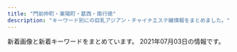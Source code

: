 ```yaml
---
title: "門前仲町・東陽町・葛西・南行徳"
description: "キーワード別にの巨乳アジアン・チャイナエステ嬢情報をまとめました。"
---
```


新着画像と新着キーワードをまとめています。
2021年07月03日の情報です。

<DmmAffiliateIns />
<KeywordTable
  shops={
    [
    {
        "img_links": [],
        "keywords": {},
        "station": "\u845b\u897f\u99c5\u897f\u53e3",
        "name": "\u82b1\u6d77",
        "url": "http://ran.xyz.mn/"
    },
    {
        "img_links": [
            "http://fuen.iest.info/images/room4.jpg",
            "http://fuen.iest.info/photos/sites/2/2020/07/2020072110520047.jpg",
            "http://fuen.iest.info/photos/sites/2/2020/07/2020072110520042.jpg",
            "http://fuen.iest.info/images/themes/blue/no1.png",
            "http://fuen.iest.info/photos/sites/2/2020/07/2020072110520164.jpg",
            "http://fuen.iest.info/photos/sites/2/2020/07/2020072110515835.jpg",
            "http://fuen.iest.info/images/room1.jpg",
            "http://fuen.iest.info/images/themes/blue/r3.jpg",
            "http://fuen.iest.info/images/themes/blue/s_newface.png",
            "http://fuen.iest.info/images/themes/blue/mobile.jpg",
            "http://fuen.iest.info/images/themes/blue/s_pickup.png",
            "http://fuen.iest.info/images/themes/blue/s_news.png",
            "http://fuen.iest.info/photos/sites/2/2020/07/2020072110515940.jpg",
            "http://fuen.iest.info/images/themes/blue/s_zysx.png",
            "http://fuen.iest.info/images/themes/blue/line.png",
            "http://fuen.iest.info/photos/sites/2/2018/12/2018121714525583.jpg",
            "http://fuen.iest.info/images/room3.jpg",
            "http://fuen.iest.info/images/themes/blue/s_ranking.png",
            "http://fuen.iest.info/images/themes/blue/no2.png",
            "http://fuen.iest.info/images/themes/blue/s_staff.png",
            "http://fuen.iest.info/images/themes/blue/s_link.png",
            "http://fuen.iest.info/images/room2.jpg"
        ],
        "keywords": {
            "E": 12,
            "86": 6,
            "85": 12,
            "C": 27,
            "88": 6,
            "D": 18,
            "87": 6
        },
        "station": "\u845b\u897f\u99c5\u897f\u53e3",
        "name": "\u98a8\u7e01",
        "url": "http://fuen.iest.info/"
    },
    {
        "station": "\u897f\u845b\u897f\u99c5\u5357\u53e3",
        "url": "http://treat-relax.com/",
        "img_links": [
            "http://treat-relax.com/css/top-left0001.jpg",
            "http://treat-relax.com/css/nav/nav-003.jpg",
            "http://treat-relax.com/staff/ai/01.jpg",
            "http://treat-relax.com/staff/rumi/01.jpg",
            "http://treat-relax.com/css/staff/up.jpg",
            "http://treat-relax.com/css/staff/new.jpg",
            "http://treat-relax.com/css/tel01.png",
            "http://treat-relax.com/staff/momo/03.jpg",
            "http://treat-relax.com/css/nav/nav-006.jpg",
            "http://treat-relax.com/staff/riri/02.jpg",
            "http://treat-relax.com/css/nav/nav-005.jpg",
            "http://treat-relax.com/staff/ami/02.jpg",
            "http://treat-relax.com/staff/momo/01.jpg",
            "http://treat-relax.com/staff/riri/01.jpg",
            "http://treat-relax.com/staff/haru/01.jpg",
            "http://treat-relax.com/staff/mei/02.jpg",
            "http://treat-relax.com/css/nav/nav-004.jpg",
            "http://treat-relax.com/css/top-left02.jpg",
            "http://treat-relax.com/staff/ami/01.jpg",
            "http://treat-relax.com/staff/mei/01.jpg",
            "http://treat-relax.com/staff/momo/02.jpg",
            "http://treat-relax.com/css/top02.jpg",
            "http://treat-relax.com/staff/nana/01.jpg",
            "http://treat-relax.com/css/nav/nav-001.jpg",
            "http://treat-relax.com/css/nav/nav-002.jpg"
        ],
        "name": "\u5929\u4f7f\u306e\u5922",
        "keywords": {}
    },
    {
        "station": "\u6728\u5834\u99c5A4\u51fa\u53e3",
        "url": "http://iyasinote.xyz/",
        "keywords": {},
        "name": "\u30ea\u30d5\u30ec\u30c3\u30b7\u30e5",
        "img_links": [
            "http://iyasinote.xyz/_src/20272569/_x1m6343.jpg",
            "http://iyasinote.xyz/_src/20272578/b1.png",
            "http://iyasinote.xyz/_src/32108882/img20190623174539069990.jpg",
            "http://iyasinote.xyz/_src/20272642/index_08.png",
            "http://iyasinote.xyz/_src/20272568/img20151209023726260995.jpg",
            "http://iyasinote.xyz/_src/21196925/img20180526163006762357.jpg",
            "http://iyasinote.xyz/_src/20272570/dscf1336.jpg",
            "http://iyasinote.xyz/_src/23776260/img20190220201540841954_20210421120550484.jpg",
            "http://iyasinote.xyz/_src/20272594/x3.png",
            "http://iyasinote.xyz/_src/20272614/x1.png",
            "http://iyasinote.xyz/_src/20850006/wechatimg568.jpg",
            "http://iyasinote.xyz/_src/20272571/img20160403102850637767.jpg",
            "http://iyasinote.xyz/_src/20272581/sign.png",
            "http://iyasinote.xyz/_src/20272684/s2.jpg",
            "http://iyasinote.xyz/_src/20850017/point_blur_jan142021_151523.jpg",
            "http://iyasinote.xyz/_src/20272612/sign.png",
            "http://iyasinote.xyz/_src/20272644/wechatimg568.jpg",
            "http://iyasinote.xyz/_src/20272628/x1.png",
            "http://iyasinote.xyz/_src/20272668/info1.png",
            "http://iyasinote.xyz/_src/20272608/back.png",
            "http://iyasinote.xyz/_src/20272567/sign.png",
            "http://iyasinote.xyz/_src/20272639/index_04.png",
            "http://iyasinote.xyz/_src/20272583/tel.png",
            "http://iyasinote.xyz/_src/20272599/back.png",
            "http://iyasinote.xyz/_src/20272631/x3.png",
            "http://iyasinote.xyz/_src/20272584/tel.png",
            "http://iyasinote.xyz/_src/20272590/x1.png",
            "http://iyasinote.xyz/_src/20272683/point_blur_jan142021_151523.jpg",
            "http://iyasinote.xyz/_src/20272588/sign.png",
            "http://iyasinote.xyz/_src/20272585/back.png",
            "http://iyasinote.xyz/_src/20272626/sign.png",
            "http://iyasinote.xyz/_src/20272641/index_11.png",
            "http://iyasinote.xyz/_src/20272602/sign.png",
            "http://iyasinote.xyz/_src/20272636/back.png",
            "http://iyasinote.xyz/_src/20272640/index_05.png",
            "http://iyasinote.xyz/_src/20272643/index_09.png",
            "http://iyasinote.xyz/_src/20272573/b1.png",
            "http://iyasinote.xyz/_src/20272665/img20160204005259325917.jpg",
            "http://iyasinote.xyz/_src/23776259/img20190220201540841954_20210421120550484.jpg",
            "http://iyasinote.xyz/_src/20850011/s2.jpg",
            "http://iyasinote.xyz/_src/20272623/back.png",
            "http://iyasinote.xyz/_src/20272618/x3.png",
            "http://iyasinote.xyz/_src/20272575/sign.png"
        ]
    },
    {
        "img_links": [
            "https://static.wixstatic.com/media/1789f4_6ea9139345054bfa8c0e670f5ff5f608~mv2.jpg",
            "https://static.wixstatic.com/media/96d791_9531b0b1bbfc427f8c9fc93875698f78~mv2.jpg",
            "https://static.wixstatic.com/media/1789f4_2fbb8d30cbfd49d58924ba8e468ef7f5~mv2.jpg",
            "https://static.wixstatic.com/media/96d791_9f931b4f1aa848f686c4852fb4de0023~mv2.jpg",
            "https://static.wixstatic.com/media/1789f4_e147280e483f42899e4b3d5e7caf92f1~mv2.jpg",
            "https://static.wixstatic.com/media/96d791_1be596dd7f23490b9b0e704178290531~mv2.jpg",
            "https://static.wixstatic.com/media/1789f4_c6233abd4113483aa0a2bc9c149301de~mv2.jpg",
            "https://static.wixstatic.com/media/96d791_b9f10a69e3814caf9ca0fd108e450bfa~mv2.jpg",
            "https://static.wixstatic.com/media/96d791_1c10b3e5806b434e9674af60ef5ee259~mv2.jpg",
            "https://static.wixstatic.com/media/96d791_319c152db4f64ca4ae7aaf3dfaa2e545~mv2.jpg",
            "https://static.wixstatic.com/media/96d791_e28a35375184419e9585c2b4e12ac83e~mv2.jpg",
            "https://static.wixstatic.com/media/1789f4_c8e2a255d16e45319c08dc69edef2844~mv2.jpg",
            "https://static.wixstatic.com/media/96d791_6ff48fcff4404e948713a278d6fba4aa~mv2.jpg",
            "https://static.wixstatic.com/media/1789f4_eb4dabafdee7459289bbfd43f6719052~mv2.jpg",
            "https://static.wixstatic.com/media/96d791_5d55c113359a4a188f4a12da11153d08~mv2.png",
            "https://static.wixstatic.com/media/96d791_859f31dba3184d118e9eed6302e18ea1~mv2.jpg",
            "https://static.wixstatic.com/media/1789f4_3504477e9be446b48c38be0412c03b71~mv2.jpg",
            "https://static.wixstatic.com/media/96d791_43e018dca22747c2b765d8aa6bb4730d~mv2.jpg",
            "https://static.wixstatic.com/media/a896d9_02f0ebb1776e442eae0ce11dffc92d24.png",
            "https://static.wixstatic.com/media/1789f4_924b58ab79154b06a9cf2728f83f9e16~mv2.jpg",
            "https://static.wixstatic.com/media/1789f4_37c5ad5eac7c435bbf6465cef4458a93~mv2.jpg",
            "https://static.wixstatic.com/media/96d791_817955bbd13f4a11abc0c6ddfbac0f82~mv2.jpg",
            "https://static.wixstatic.com/media/96d791_f28a0b63f0e242c58274b246ca243806~mv2.png",
            "https://static.wixstatic.com/media/1789f4_08db416164264cc2afaf7ab008798109~mv2.jpg",
            "https://static.wixstatic.com/media/96d791_3eb6f202b7134ca182380be13a2eceec~mv2.png",
            "https://static.wixstatic.com/media/a896d9_bbced4ca1ed240d9976a39bd584760ec.png"
        ],
        "station": "\u897f\u845b\u897f\u99c5\u5317\u53e3",
        "name": "\u30ef\u30f3\u30c0\u30fc\u30e9\u30f3\u30c9",
        "url": "https://www.es-mensesthe.info/",
        "keywords": {
            "C": 15,
            "F": 1
        }
    },
    {
        "keywords": {},
        "url": "http://surtaop.xyz/",
        "station": "\u6728\u5834\u99c52\u756a\u51fa\u53e3",
        "name": "\u7652\u3057\u306e\u5929\u4f7f",
        "img_links": [
            "http://surtaop.xyz/templets/default/picture/staff_t.png",
            "http://surtaop.xyz/templets/default/picture/ta0.jpg",
            "http://surtaop.xyz/templets/default/picture/int2.png",
            "http://surtaop.xyz/templets/default/picture/rec1.png",
            "http://surtaop.xyz/templets/default/picture/head1.jpg",
            "http://surtaop.xyz/templets/default/picture/interior_t.png",
            "http://surtaop.xyz/uploads/210317/1-21031GIRI13.jpg",
            "http://surtaop.xyz/uploads/210317/1-21031GI910535.jpg",
            "http://surtaop.xyz/templets/default/picture/int3.png",
            "http://surtaop.xyz/templets/default/picture/mobile.png",
            "http://surtaop.xyz/uploads/210317/1-21031GIF5M0.jpg",
            "http://surtaop.xyz/templets/default/picture/news.jpg",
            "http://surtaop.xyz/uploads/210317/1-21031GIH3224.jpg",
            "http://surtaop.xyz/templets/default/picture/rec2.png",
            "http://surtaop.xyz/uploads/210317/1-21031GIPcZ.jpg",
            "http://surtaop.xyz/templets/default/picture/sys1.png",
            "http://surtaop.xyz/templets/default/picture/line.png",
            "http://surtaop.xyz/uploads/210317/1-21031GI550H3.jpg",
            "http://surtaop.xyz/templets/default/picture/concept.jpg",
            "http://surtaop.xyz/templets/default/picture/sm.jpg",
            "http://surtaop.xyz/templets/default/picture/int1.png",
            "http://surtaop.xyz/uploads/210317/1-21031GIK35c.jpg"
        ]
    },
    {
        "station": "\u884c\u5fb3\u99c5",
        "img_links": [
            "http://www.pussycat.esjoho.com/files/016-03.jpg",
            "http://www.pussycat.esjoho.com/photo_news/upimg/828135e4b6e272dcc3_0.jpg",
            "http://www.pussycat.esjoho.com/images/rsubt3.png",
            "http://www.pussycat.esjoho.com/images/m6.jpg",
            "http://www.pussycat.esjoho.com/files/012-03.jpg",
            "http://www.pussycat.esjoho.com/files/015.jpg",
            "http://www.pussycat.esjoho.com/files/018-03.jpg",
            "http://www.pussycat.esjoho.com/files/010-02.jpg",
            "http://www.pussycat.esjoho.com/images/slider-img002.jpg",
            "http://www.pussycat.esjoho.com/files/047.jpg",
            "http://www.pussycat.esjoho.com/images/esthe3.jpg",
            "http://www.pussycat.esjoho.com/images/rsubt2.png",
            "http://www.pussycat.esjoho.com/files/021-02.jpg",
            "http://www.pussycat.esjoho.com/photo_news/upimg/877905d08471b23032_0.jpg",
            "http://www.pussycat.esjoho.com/files/014.jpg",
            "http://www.pussycat.esjoho.com/photo_news/upimg/739045f97e90e854d5_0.jpg",
            "http://www.pussycat.esjoho.com/images/rsubt4.png",
            "http://www.pussycat.esjoho.com/images/rsubt6.png",
            "http://www.pussycat.esjoho.com/files/038.jpg",
            "http://www.pussycat.esjoho.com/files/015-03.jpg",
            "http://www.pussycat.esjoho.com/photo_news/upimg/955745e5735b0ad897_1.jpg",
            "http://www.pussycat.esjoho.com/files/047-03.jpg",
            "http://www.pussycat.esjoho.com/files/018.jpg",
            "http://www.pussycat.esjoho.com/images/m1.jpg",
            "http://www.pussycat.esjoho.com/photo_news/upimg/14404609e34daec506_0.jpg",
            "http://www.pussycat.esjoho.com/photo_news/upimg/440565e16a8a498ba0_0.jpg",
            "http://www.pussycat.esjoho.com/photo_news/upimg/796335c3324299839a_0.jpg",
            "http://www.pussycat.esjoho.com/photo_news/upimg/904465b6c0c62502fb_0.jpg",
            "http://www.pussycat.esjoho.com/photo_news/upimg/831555c0f56a6077d2_0.jpg",
            "http://www.pussycat.esjoho.com/files/041-03.jpg",
            "http://www.pussycat.esjoho.com/files/011.jpg",
            "http://www.pussycat.esjoho.com/images/m3.jpg",
            "http://www.pussycat.esjoho.com/files/021.jpg",
            "http://www.pussycat.esjoho.com/photo_news/upimg/312165e12adadc0638_0.jpg",
            "http://www.pussycat.esjoho.com/files/016-02.jpg",
            "http://www.pussycat.esjoho.com/photo_news/upimg/20230606aa9f5b1af9_0.jpg",
            "http://www.pussycat.esjoho.com/files/024.jpg",
            "http://www.pussycat.esjoho.com/photo_news/upimg/267825fe2ffc12c39d_1.jpg",
            "http://www.pussycat.esjoho.com/files/015-02.jpg",
            "http://www.pussycat.esjoho.com/photo_news/upimg/442605d3f99cdb9471_0.jpg",
            "http://www.pussycat.esjoho.com/photo_news/upimg/7851160af5aaf5923e_0.jpg",
            "http://www.pussycat.esjoho.com/images/rsubt5.png",
            "http://www.pussycat.esjoho.com/photo_news/upimg/336315ba0d3aaaff3b_0.jpg",
            "http://www.pussycat.esjoho.com/files/013-02.jpg",
            "http://www.pussycat.esjoho.com/files/047-02.jpg",
            "http://www.pussycat.esjoho.com/files/014-03.jpg",
            "http://www.pussycat.esjoho.com/files/021-03.jpg",
            "http://www.pussycat.esjoho.com/files/042-03.jpg",
            "http://www.pussycat.esjoho.com/photo_news/upimg/510715f1e53af03bef_0.jpg",
            "http://www.pussycat.esjoho.com/photo_news/upimg/955745e5735b0ad897_0.jpg",
            "http://www.pussycat.esjoho.com/photo_news/upimg/267825fe2ffc12c39d_0.jpg",
            "http://www.pussycat.esjoho.com/files/010-03.jpg",
            "http://www.pussycat.esjoho.com/images/b-online.png",
            "http://www.pussycat.esjoho.com/photo_news/upimg/943465c38225f78a78_0.jpg",
            "http://www.pussycat.esjoho.com/images/tel2.png",
            "http://www.pussycat.esjoho.com/images/b-tel.png",
            "http://www.pussycat.esjoho.com/photo_news/upimg/698175c8b541154864_0.jpg",
            "http://www.pussycat.esjoho.com/photo_news/upimg/50003604f11c6021a3_0.jpg",
            "http://www.pussycat.esjoho.com/photo_news/upimg/698295d75fbe2cd885_0.jpg",
            "http://www.pussycat.esjoho.com/photo_news/upimg/287875b8345a0f195d_0.jpg",
            "http://www.pussycat.esjoho.com/photo_news/upimg/556035b3207e240b54_0.jpg",
            "http://www.pussycat.esjoho.com/photo_news/upimg/793885bb1ce8539488_0.jpg",
            "http://www.pussycat.esjoho.com/photo_news/upimg/759985c3c5c332d36e_0.jpg",
            "http://www.pussycat.esjoho.com/files/041.jpg",
            "http://www.pussycat.esjoho.com/files/042-02.jpg",
            "http://www.pussycat.esjoho.com/photo_news/upimg/787045c8b54142c99d_0.jpg",
            "http://www.pussycat.esjoho.com/images/rsubt1.png",
            "http://www.pussycat.esjoho.com/files/039.jpg",
            "http://www.pussycat.esjoho.com/photo_news/upimg/228465ef03565baeb2_0.jpg",
            "http://www.pussycat.esjoho.com/photo_news/upimg/920375fd9d44baad7f_0.jpg",
            "http://www.pussycat.esjoho.com/photo_news/upimg/890295b1f7ebb0b15a_1.jpg",
            "http://www.pussycat.esjoho.com/files/024-03.jpg",
            "http://www.pussycat.esjoho.com/photo_news/upimg/810955b1a46afe8052_0.jpg",
            "http://www.pussycat.esjoho.com/files/038-03.jpg",
            "http://www.pussycat.esjoho.com/files/010.jpg",
            "http://www.pussycat.esjoho.com/images/m4.jpg",
            "http://www.pussycat.esjoho.com/files/017-02.jpg",
            "http://www.pussycat.esjoho.com/photo_news/upimg/527315e31414915ded_1.jpg",
            "http://www.pussycat.esjoho.com/files/028.jpg",
            "http://www.pussycat.esjoho.com/files/011-03.jpg",
            "http://www.pussycat.esjoho.com/photo_news/upimg/14404609e34daec506_1.jpg",
            "http://www.pussycat.esjoho.com/files/017.jpg",
            "http://www.pussycat.esjoho.com/files/028-03.jpg",
            "http://www.pussycat.esjoho.com/files/039-02.jpg",
            "http://www.pussycat.esjoho.com/photo_news/upimg/194565b4308eccaf74_0.jpg",
            "http://www.pussycat.esjoho.com/files/045-03.jpg",
            "http://www.pussycat.esjoho.com/images/esthe2.jpg",
            "http://www.pussycat.esjoho.com/files/024-02.jpg",
            "http://www.pussycat.esjoho.com/files/028-02.jpg",
            "http://www.pussycat.esjoho.com/files/045-02.jpg",
            "http://www.pussycat.esjoho.com/photo_news/upimg/3574260b8979b0d4d2_0.jpg",
            "http://www.pussycat.esjoho.com/photo_news/upimg/588496059ae5e97040_0.jpg",
            "http://www.pussycat.esjoho.com/files/018-02.jpg",
            "http://www.pussycat.esjoho.com/photo_news/upimg/924275fc7211843872_0.jpg",
            "http://www.pussycat.esjoho.com/photo_news/upimg/539325db2737770376_0.jpg",
            "http://www.pussycat.esjoho.com/images/m2.jpg",
            "http://www.pussycat.esjoho.com/files/012-02.jpg",
            "http://www.pussycat.esjoho.com/files/013.jpg",
            "http://www.pussycat.esjoho.com/files/039-03.jpg",
            "http://www.pussycat.esjoho.com/files/022-02.jpg",
            "http://www.pussycat.esjoho.com/photo_news/upimg/831555c0f56a6077d2_1.jpg",
            "http://www.pussycat.esjoho.com/files/016.jpg",
            "http://www.pussycat.esjoho.com/files/041-02.jpg",
            "http://www.pussycat.esjoho.com/files/011-02.jpg",
            "http://www.pussycat.esjoho.com/files/014-02.jpg",
            "http://www.pussycat.esjoho.com/photo_news/upimg/738215f5076539165d_0.jpg",
            "http://www.pussycat.esjoho.com/files/038-02.jpg",
            "http://www.pussycat.esjoho.com/files/013-03.jpg",
            "http://www.pussycat.esjoho.com/images/rsubt7.png",
            "http://www.pussycat.esjoho.com/photo_news/upimg/6893260950ddb87f5c_0.jpg",
            "http://www.pussycat.esjoho.com/files/017-03.jpg",
            "http://www.pussycat.esjoho.com/photo_news/upimg/764145ff82dd89bbf9_0.jpg",
            "http://www.pussycat.esjoho.com/files/022-03.jpg",
            "http://www.pussycat.esjoho.com/files/045.jpg",
            "http://www.pussycat.esjoho.com/files/022.jpg",
            "http://www.pussycat.esjoho.com/files/042.jpg",
            "http://www.pussycat.esjoho.com/files/012.jpg",
            "http://www.pussycat.esjoho.com/photo_news/upimg/819355b87bfb3e4692_0.jpg",
            "http://www.pussycat.esjoho.com/images/esthe1.jpg",
            "http://www.pussycat.esjoho.com/photo_news/upimg/527315e31414915ded_0.jpg",
            "http://www.pussycat.esjoho.com/images/slider-img001.jpg",
            "http://www.pussycat.esjoho.com/photo_news/upimg/646585db681550282a_0.jpg"
        ],
        "url": "http://www.pussycat.esjoho.com/",
        "name": "Pussy Cat",
        "keywords": {
            "88": 20,
            "82": 7,
            "86": 44,
            "C": 40,
            "D": 62,
            "85": 26,
            "E": 20,
            "87": 25
        }
    },
    {
        "keywords": {
            "D": 6,
            "E": 1,
            "86": 7
        },
        "name": "\u30a6\u30a4\u30f3\u30b0\uff5eUP",
        "img_links": [
            "http://nymphe-est.net/images/cg01.jpg",
            "http://nymphe-est.net/images/cg11.jpg",
            "http://nymphe-est.net/images/acc.jpg",
            "http://nymphe-est.net/images/cg02.jpg",
            "http://nymphe-est.net/images/r2.jpg",
            "http://nymphe-est.net/images/r4.jpg",
            "http://nymphe-est.net/images/cg09.jpg",
            "http://nymphe-est.net/images/r3.jpg",
            "http://nymphe-est.net/images/blog_002.png",
            "http://nymphe-est.net/images/staff.png",
            "http://nymphe-est.net/images/link.png",
            "http://nymphe-est.net/images/gallery.png",
            "http://nymphe-est.net/images/esthe1.jpg",
            "http://nymphe-est.net/images/home.png",
            "http://nymphe-est.net/images/cg12.jpg",
            "http://nymphe-est.net/images/main1.jpg",
            "http://nymphe-est.net/images/main-sp1.jpg",
            "http://nymphe-est.net/images/cg10.jpg",
            "http://nymphe-est.net/images/header3.png",
            "http://nymphe-est.net/images/cg13.jpg",
            "http://nymphe-est.net/images/home_002.png",
            "http://nymphe-est.net/images/r1.jpg",
            "http://nymphe-est.net/images/main-sp.jpg",
            "http://nymphe-est.net/images/esthe3.jpg",
            "http://nymphe-est.net/images/sys.jpg",
            "http://nymphe-est.net/images/friend.png",
            "http://nymphe-est.net/images/info.png",
            "http://nymphe-est.net/images/esthe2.jpg",
            "http://nymphe-est.net/images/clear.png"
        ],
        "url": "http://nymphe-est.net/",
        "station": "\u884c\u5fb3\u99c5"
    },
    {
        "name": "\u30bd\u30d5\u30c8\u306a\u7a7a\u9593",
        "keywords": {},
        "station": "\u6728\u5834\u99c52\u756a\u51fa\u53e3",
        "url": "http://soft-room.work/",
        "img_links": [
            "http://soft-room.work/sp/images/rec1.jpg",
            "http://soft-room.work/sp/images/int2.jpg",
            "http://soft-room.work/staff/yui.jpg",
            "http://soft-room.work/sp/img/rina2.jpg",
            "http://soft-room.work/staff/rina.jpg",
            "http://soft-room.work/sp/images/footer.jpg",
            "http://soft-room.work/sp/images/concept.jpg",
            "http://soft-room.work/sp/menu/staff.jpg",
            "http://soft-room.work/images/int1.jpg",
            "http://soft-room.work/images/ac1.jpg",
            "http://soft-room.work/staff/sora.jpg",
            "http://soft-room.work/images/sys2.jpg",
            "http://soft-room.work/sp/staff/rin.jpg",
            "http://soft-room.work/sp/img/mei1.jpg",
            "http://soft-room.work/staff/riri.jpg",
            "http://soft-room.work/staff/mina.jpg",
            "http://soft-room.work/images/3.jpg",
            "http://soft-room.work/img/rin1.jpg",
            "http://soft-room.work/images/interior_t.jpg",
            "http://soft-room.work/sp/images/ac1.jpg",
            "http://soft-room.work/images/rec1.jpg",
            "http://soft-room.work/sp/staff/mirai.jpg",
            "http://soft-room.work/img/mina1.jpg",
            "http://soft-room.work/sp/images/topgirl.jpg",
            "http://soft-room.work/images/2.jpg",
            "http://soft-room.work/images/int2.jpg",
            "http://soft-room.work/sp/staff/riri.jpg",
            "http://soft-room.work/sp/images/newsb.png",
            "http://soft-room.work/sp/menu/top.jpg",
            "http://soft-room.work/img/rina2.jpg",
            "http://soft-room.work/img/mirai1.jpg",
            "http://soft-room.work/images/sys3.jpg",
            "http://soft-room.work/images/12.jpg",
            "http://soft-room.work/img/rina1.jpg",
            "http://soft-room.work/images/b1.jpg",
            "http://soft-room.work/images/6.jpg",
            "http://soft-room.work/staff/juri.jpg",
            "http://soft-room.work/sp/staff/rina.jpg",
            "http://soft-room.work/sp/images/interior_t.jpg",
            "http://soft-room.work/img/riri1.jpg",
            "http://soft-room.work/img/sora1.jpg",
            "http://soft-room.work/images/16.jpg",
            "http://soft-room.work/images/1.jpg",
            "http://soft-room.work/sp/images/head.jpg",
            "http://soft-room.work/images/11.jpg",
            "http://soft-room.work/sp/images/sys2.jpg",
            "http://soft-room.work/sp/images/int1.jpg",
            "http://soft-room.work/img/mei1.jpg",
            "http://soft-room.work/sp/img/rina1.jpg",
            "http://soft-room.work/sp/img/mirai1.jpg",
            "http://soft-room.work/images/staff_t.jpg",
            "http://soft-room.work/images/tgirl.jpg",
            "http://soft-room.work/sp/img/juri1.jpg",
            "http://soft-room.work/sp/images/ta.jpg",
            "http://soft-room.work/sp/staff/yui.jpg",
            "http://soft-room.work/images/4.jpg",
            "http://soft-room.work/sp/images/int3.jpg",
            "http://soft-room.work/img/juri1.jpg",
            "http://soft-room.work/sp/img/yui1.jpg",
            "http://soft-room.work/images/tr.jpg",
            "http://soft-room.work/staff/mirai.jpg",
            "http://soft-room.work/images/7.jpg",
            "http://soft-room.work/sp/img/rin1.jpg",
            "http://soft-room.work/images/head.jpg",
            "http://soft-room.work/images/newface.jpg",
            "http://soft-room.work/sp/images/sys3.jpg",
            "http://soft-room.work/staff/rin.jpg",
            "http://soft-room.work/images/sm.jpg",
            "http://soft-room.work/sp/staff/mei.jpg",
            "http://soft-room.work/images/news_b.jpg",
            "http://soft-room.work/sp/images/news.jpg",
            "http://soft-room.work/sp/img/riri1.jpg",
            "http://soft-room.work/sp/staff/juri.jpg",
            "http://soft-room.work/staff/mei.jpg",
            "http://soft-room.work/images/news_t.jpg",
            "http://soft-room.work/sp/staff/sora.jpg",
            "http://soft-room.work/sp/images/int4.jpg",
            "http://soft-room.work/sp/img/sora1.jpg",
            "http://soft-room.work/images/concept.jpg",
            "http://soft-room.work/images/sys1.jpg",
            "http://soft-room.work/img/yui1.jpg",
            "http://soft-room.work/sp/staff/mina.jpg",
            "http://soft-room.work/images/rec2.jpg",
            "http://soft-room.work/sp/img/mina1.jpg",
            "http://soft-room.work/sp/images/staff_t.jpg",
            "http://soft-room.work/sp/images/rec2.jpg",
            "http://soft-room.work/sp/images/b1.jpg",
            "http://soft-room.work/sp/images/sys1.jpg",
            "http://soft-room.work/sp/images/tel.jpg"
        ]
    },
    {
        "keywords": {
            "\u4e73": 1,
            "85": 3,
            "84": 1,
            "D": 2,
            "88": 1,
            "C": 3
        },
        "img_links": [
            "http://wientry.work/uploads/210609/1-210609150523912.jpg",
            "http://wientry.work/static/picture/nav-001.png",
            "http://wientry.work/static/picture/nav-002.png",
            "http://wientry.work/static/picture/nav-004.png",
            "http://wientry.work/static/picture/nav-005.png",
            "http://wientry.work/uploads/210204/1-210204145321421.jpg",
            "http://wientry.work/static/picture/left.jpg",
            "http://wientry.work/static/picture/tel.png",
            "http://wientry.work/static/picture/nav-006.png",
            "http://wientry.work/uploads/210204/1-2102041451144E.jpg",
            "http://wientry.work/uploads/210204/1-2102041454259C.jpg",
            "http://wientry.work/static/picture/top003.jpg",
            "http://wientry.work/static/picture/nav-003.png",
            "http://wientry.work/uploads/210507/1-21050G440193I.jpg",
            "http://wientry.work/static/picture/top01.png",
            "http://wientry.work/static/picture/right.jpg"
        ],
        "url": "http://wientry.work/",
        "name": "\u30e9\u30d6\u30ea\u30fc",
        "station": "\u884c\u5fb3\u99c5"
    },
    {
        "url": "http://green-es.info/",
        "station": "\u6771\u967d\u753a\u99c52\u756a\u51fa\u53e3",
        "img_links": [
            "http://green-es.info/images/tt.jpg",
            "http://green-es.info/img/haru.jpg",
            "http://green-es.info/img/yuki1.jpg",
            "http://green-es.info/images/staff_t.jpg",
            "http://green-es.info/images/interior_t.jpg",
            "http://green-es.info/images/6.jpg",
            "http://green-es.info/images/2.jpg",
            "http://green-es.info/img/haru1.jpg",
            "http://green-es.info/images/interior.png",
            "http://green-es.info/images/1.jpg",
            "http://green-es.info/images/5.jpg",
            "http://green-es.info/img/risa.jpg",
            "http://green-es.info/img/yuki.jpg",
            "http://green-es.info/images/mobile.jpg",
            "http://green-es.info/img/koko.jpg",
            "http://green-es.info/img/koko1.jpg",
            "http://green-es.info/images/4.jpg",
            "http://green-es.info/img/rika1.jpg",
            "http://green-es.info/img/rika.jpg",
            "http://green-es.info/img/eri1.jpg",
            "http://green-es.info/images/news.jpg",
            "http://green-es.info/img/eri.jpg",
            "http://green-es.info/images/tp.png",
            "http://green-es.info/img/risa1.jpg",
            "http://green-es.info/images/rem.jpg",
            "http://green-es.info/images/3.jpg"
        ],
        "name": "\u30b0\u30ea\u30fc\u30f3",
        "keywords": {
            "92": 1,
            "85": 1,
            "86": 1,
            "87": 2,
            "89": 1
        }
    },
    {
        "name": "\u30b7\u30f3\u30c7\u30ec\u30e9\u30ac\u30fc\u30eb",
        "station": "\u9580\u524d\u4ef2\u753a\u99c54\u756a\u51fa\u53e3",
        "img_links": [
            "http://eurynome-est.biz/css/m-top02.jpg",
            "http://eurynome-est.biz/images/call.png",
            "http://eurynome-est.biz/css/staff/staff06.png",
            "http://eurynome-est.biz/css/m-left.jpg",
            "http://eurynome-est.biz/css/m-right.jpg",
            "http://eurynome-est.biz/css/staff/staff04.png",
            "http://eurynome-est.biz/images/line.jpg",
            "http://eurynome-est.biz/css/staff/nsta.png",
            "http://eurynome-est.biz/css/m-head.jpg",
            "http://eurynome-est.biz/css/m-top-right01.jpg",
            "http://eurynome-est.biz/css/staff/staff03.png",
            "http://eurynome-est.biz/css/top-left01.jpg",
            "http://eurynome-est.biz/css/staff/staff08.png",
            "http://eurynome-est.biz/css/staff/staff07.png",
            "http://eurynome-est.biz/css/staff/staff05.png",
            "http://eurynome-est.biz/css/staff/staff01.png",
            "http://eurynome-est.biz/css/m-top-right02.jpg",
            "http://eurynome-est.biz/css/staff/staff061.png",
            "http://eurynome-est.biz/images/line1.jpg",
            "http://eurynome-est.biz/css/staff/staff11.png",
            "http://eurynome-est.biz/css/m-top-right04.jpg",
            "http://eurynome-est.biz/css/staff/staff101.png",
            "http://eurynome-est.biz/css/staff/staff02.png",
            "http://eurynome-est.biz/css/m-yejiao.jpg",
            "http://eurynome-est.biz/css/staff/staff10.png",
            "http://eurynome-est.biz/css/m-top-right03.jpg"
        ],
        "url": "http://eurynome-est.biz/",
        "keywords": {}
    },
    {
        "keywords": {
            "87": 6,
            "C": 2,
            "88": 2,
            "86": 4,
            "D": 8
        },
        "img_links": [
            "http://www.yeraisha.esjp.info/photo_news/upimg/235456066b19e7057b_0.jpg",
            "http://www.yeraisha.esjp.info/photo_news/upimg/2193260cae14b8b374_0.jpg",
            "http://www.yeraisha.esjp.info/files/011-02.jpg",
            "http://www.yeraisha.esjp.info/photo_news/upimg/103916020c5436cbc3_1.jpg",
            "http://www.yeraisha.esjp.info/files/015.jpg",
            "http://www.yeraisha.esjp.info/images/m-head01.jpg",
            "http://www.yeraisha.esjp.info/files/015-02.jpg",
            "http://www.yeraisha.esjp.info/photo_news/upimg/541995f8e7a123b0df_1.jpg",
            "http://www.yeraisha.esjp.info/photo_news/upimg/103916020c5436cbc3_0.jpg",
            "http://www.yeraisha.esjp.info/files/003.jpg",
            "http://www.yeraisha.esjp.info/photo_news/upimg/3892660dc150e4152f_0.jpg",
            "http://www.yeraisha.esjp.info/files/003-03.jpg",
            "http://www.yeraisha.esjp.info/files/001.jpg",
            "http://www.yeraisha.esjp.info/photo_news/upimg/287805fc9ed3c6dfd5_0.jpg",
            "http://www.yeraisha.esjp.info/files/001-03.jpg",
            "http://www.yeraisha.esjp.info/files/011-03.jpg",
            "http://www.yeraisha.esjp.info/files/003-02.jpg",
            "http://www.yeraisha.esjp.info/images/m-top003.jpg",
            "http://www.yeraisha.esjp.info/photo_news/upimg/96590602a02528f39e_1.jpg",
            "http://www.yeraisha.esjp.info/files/016.jpg",
            "http://www.yeraisha.esjp.info/photo_news/upimg/569645ff576e68a2f9_1.jpg",
            "http://www.yeraisha.esjp.info/files/010-02.jpg",
            "http://www.yeraisha.esjp.info/files/015-03.jpg",
            "http://www.yeraisha.esjp.info/photo_news/upimg/2333260c3266362f29_0.jpg",
            "http://www.yeraisha.esjp.info/photo_news/upimg/541995f8e7a123b0df_0.jpg",
            "http://www.yeraisha.esjp.info/files/011.jpg",
            "http://www.yeraisha.esjp.info/images/m-top004.jpg",
            "http://www.yeraisha.esjp.info/files/016-03.jpg",
            "http://www.yeraisha.esjp.info/files/001-02.jpg",
            "http://www.yeraisha.esjp.info/files/016-02.jpg",
            "http://www.yeraisha.esjp.info/files/010.jpg",
            "http://www.yeraisha.esjp.info/files/010-03.jpg",
            "http://www.yeraisha.esjp.info/photo_news/upimg/470435fe983ea66714_0.jpg",
            "http://www.yeraisha.esjp.info/images/call.png",
            "http://www.yeraisha.esjp.info/photo_news/upimg/708855fa23e7b29bc6_1.jpg",
            "http://www.yeraisha.esjp.info/photo_news/upimg/657035f9ba51dd5f6b_0.jpg",
            "http://www.yeraisha.esjp.info/images/foot01.jpg",
            "http://www.yeraisha.esjp.info/photo_news/upimg/287876012472ea7f2e_1.jpg",
            "http://www.yeraisha.esjp.info/photo_news/upimg/6300960c6dd6adb23d_0.jpg"
        ],
        "station": "\u9580\u524d\u4ef2\u753a\u99c51\u756a\u51fa\u53e3",
        "url": "http://www.yeraisha.esjp.info/",
        "name": "\u591c\u6765\u9999"
    },
    {
        "station": "\u9580\u524d\u4ef2\u753a\u99c52\u756a\u53e3",
        "url": "https://cest-si-bon.tokyo/",
        "keywords": {
            "C": 68,
            "\u7206\u4e73": 8,
            "F": 16,
            "\u4e73": 8,
            "D": 8,
            "E": 8
        },
        "img_links": [
            "https://cest-si-bon.tokyo/images/topimage/photo_4.jpg",
            "https://cest-si-bon.tokyo/images/share/sptel.png",
            "https://cest-si-bon.tokyo/images/st/st_riku.jpg",
            "https://cest-si-bon.tokyo/images/st/st_sakura.jpg",
            "https://cest-si-bon.tokyo/images/share/tel.png",
            "https://cest-si-bon.tokyo/images/st/st_kuu.jpg",
            "https://cest-si-bon.tokyo/images/topimage/photo_5.jpg",
            "https://cest-si-bon.tokyo/images/st/st_hina.jpg",
            "https://cest-si-bon.tokyo/images/st/st_ayumi.jpg",
            "https://cest-si-bon.tokyo/images/st/st_nanami.jpg",
            "https://cest-si-bon.tokyo/images/st/st_yumi.jpg",
            "https://cest-si-bon.tokyo/images/st/st_juri.jpg",
            "https://cest-si-bon.tokyo/images/topimage/photo_2.jpg",
            "https://cest-si-bon.tokyo/images/share/pagetop.png",
            "https://cest-si-bon.tokyo/images/topimage/photo_1.jpg"
        ],
        "name": "C\u2019EST SI BON -\u30bb\u30fb\u30b7\u30fb\u30dc\u30f3-"
    },
    {
        "keywords": {
            "F": 3,
            "D": 2,
            "G": 2,
            "E": 2
        },
        "img_links": [
            "http://gakuen.xyz.mn/images/g13.jpg",
            "http://gakuen.xyz.mn/photos/sites/71/2021/04/2021042719583960-e1619521127868.jpeg",
            "http://gakuen.xyz.mn/images/s_staff.jpg",
            "http://gakuen.xyz.mn/photos/sites/71/2021/06/2021060617433411-e1622969033729.jpeg",
            "http://gakuen.xyz.mn/photos/sites/71/2020/10/2020102412595563.jpg",
            "http://gakuen.xyz.mn/images/staff_bj3.jpg",
            "http://gakuen.xyz.mn/photos/sites/71/2020/06/2020061015582330.jpg",
            "http://gakuen.xyz.mn/photos/sites/71/2020/09/2020092819121522.jpg",
            "http://gakuen.xyz.mn/images/g16.jpg",
            "http://gakuen.xyz.mn/photos/sites/71/2019/12/2019120817483319.jpg",
            "http://gakuen.xyz.mn/images/g2.jpg",
            "http://gakuen.xyz.mn/images/s_link.jpg",
            "http://gakuen.xyz.mn/photos/sites/71/2020/02/2020020317060366.jpg",
            "http://gakuen.xyz.mn/photos/sites/71/2020/07/2020072818553775.jpg",
            "http://gakuen.xyz.mn/photos/sites/71/2021/05/2021052120233061.jpeg",
            "http://gakuen.xyz.mn/photos/sites/71/2020/01/2020010713430218.jpg",
            "http://gakuen.xyz.mn/photos/sites/71/2020/08/2020081616440837.jpg",
            "http://gakuen.xyz.mn/photos/sites/71/2020/02/2020022210241571.jpg",
            "http://gakuen.xyz.mn/images/g10.jpg",
            "http://gakuen.xyz.mn/photos/sites/71/2020/06/2020062110420119.jpg",
            "http://gakuen.xyz.mn/photos/sites/71/2021/06/2021061518435565.jpg",
            "http://gakuen.xyz.mn/photos/sites/71/2019/12/2019121619230170.jpg",
            "http://gakuen.xyz.mn/images/mobile.jpg",
            "http://gakuen.xyz.mn/images/news1.jpg",
            "http://gakuen.xyz.mn/images/2.jpg",
            "http://gakuen.xyz.mn/photos/sites/71/2021/04/2021042810263779.jpg",
            "http://gakuen.xyz.mn/images/g7.jpg",
            "http://gakuen.xyz.mn/photos/sites/71/2021/06/2021060618102731.jpg",
            "http://gakuen.xyz.mn/photos/sites/71/2021/01/2021011516005173.jpeg",
            "http://gakuen.xyz.mn/photos/sites/71/2019/11/2019111517040618.jpg",
            "http://gakuen.xyz.mn/images/s_cosplay.jpg",
            "http://gakuen.xyz.mn/photos/sites/71/2019/10/2019102420321841.jpg",
            "http://gakuen.xyz.mn/images/g17.jpg",
            "http://gakuen.xyz.mn/photos/sites/71/2021/04/2021040917371526.jpg",
            "http://gakuen.xyz.mn/images/g3.jpg",
            "http://gakuen.xyz.mn/images/pick.jpg",
            "http://gakuen.xyz.mn/photos/sites/71/2020/11/2020112517584561.jpg",
            "http://gakuen.xyz.mn/photos/sites/71/2020/11/2020111416130515.jpg",
            "http://gakuen.xyz.mn/photos/sites/71/2021/07/202107022315331-e1625235368767.jpeg",
            "http://gakuen.xyz.mn/images/info.jpg",
            "http://gakuen.xyz.mn/photos/sites/71/2020/03/2020032610084881.jpg",
            "http://gakuen.xyz.mn/photos/sites/71/2019/09/2019092719211544.jpg",
            "http://gakuen.xyz.mn/photos/sites/71/2021/04/2021041917464125-e1618822013542.jpeg",
            "http://gakuen.xyz.mn/photos/sites/71/2020/02/2020022618290662.jpg",
            "http://gakuen.xyz.mn/photos/sites/71/2020/03/2020030915313184.jpeg",
            "http://gakuen.xyz.mn/photos/sites/71/2020/02/2020021414323643.jpg",
            "http://gakuen.xyz.mn/photos/sites/71/2020/01/2020011015294716.jpg",
            "http://gakuen.xyz.mn/photos/sites/71/2020/12/2020122014304059.jpg",
            "http://gakuen.xyz.mn/photos/sites/71/2019/10/2019101811390877.jpg",
            "http://gakuen.xyz.mn/photos/sites/71/2019/10/2019102816572380.jpg",
            "http://gakuen.xyz.mn/images/1.jpg",
            "http://gakuen.xyz.mn/photos/sites/71/2019/10/2019102619491568-e1572086967266.jpeg",
            "http://gakuen.xyz.mn/photos/sites/71/2019/10/2019101811500268.jpg",
            "http://gakuen.xyz.mn/photos/sites/71/2021/05/2021050715571489.jpg",
            "http://gakuen.xyz.mn/images/g15.jpg",
            "http://gakuen.xyz.mn/images/g1.jpg",
            "http://gakuen.xyz.mn/images/g8.jpg",
            "http://gakuen.xyz.mn/images/top.jpg",
            "http://gakuen.xyz.mn/photos/sites/71/2021/06/2021061517580135-e1623747490247.jpeg",
            "http://gakuen.xyz.mn/photos/sites/71/2021/04/2021041917552189.jpg",
            "http://gakuen.xyz.mn/images/info2.jpg",
            "http://gakuen.xyz.mn/photos/sites/71/2021/04/2021040917343160.jpg",
            "http://gakuen.xyz.mn/photos/sites/71/2019/09/2019092719211853.jpg"
        ],
        "name": "\u884c\u5fb3\u5b66\u5712",
        "station": "\u884c\u5fb3\u99c5\u5357\u53e3",
        "url": "http://gakuen.xyz.mn/"
    },
    {
        "url": "http://sakurairo.msa.jp/",
        "station": "\u884c\u5fb3\u99c5\u5357\u53e3",
        "img_links": [
            "http://sakurairo.msa.jp/images/top_flash_02.jpg",
            "http://sakurairo.msa.jp/images/top_04.png",
            "http://sakurairo.msa.jp/images/headerParts01.png",
            "http://sakurairo.msa.jp/images/home/index_12.png",
            "http://sakurairo.msa.jp/images/top_01.png",
            "http://sakurairo.msa.jp/images/staff/staff_03.png",
            "http://sakurairo.msa.jp/images/top/top_03.jpg",
            "http://sakurairo.msa.jp/images/top/top_08.png",
            "http://sakurairo.msa.jp/images/page_top.png",
            "http://sakurairo.msa.jp/images/home/index_10.png",
            "http://sakurairo.msa.jp/images/home/index_e.png",
            "http://sakurairo.msa.jp/images/home/index_01.png",
            "http://sakurairo.msa.jp/images/home/index_17.png",
            "http://sakurairo.msa.jp/images/top/top_04.jpg",
            "http://sakurairo.msa.jp/images/home/index_19.png",
            "http://sakurairo.msa.jp/images/home/index_09.png",
            "http://sakurairo.msa.jp/images/home/index_15.png",
            "http://sakurairo.msa.jp/images/staff/staff_05d.jpg",
            "http://sakurairo.msa.jp/images/home/index_06.png",
            "http://sakurairo.msa.jp/images/staff/staff_01.png",
            "http://sakurairo.msa.jp/images/top/top_06.jpg",
            "http://sakurairo.msa.jp/images/top/top_01.jpg",
            "http://sakurairo.msa.jp/images/home/index_tel.png",
            "http://sakurairo.msa.jp/images/top_02.png",
            "http://sakurairo.msa.jp/images/home/index_b.png",
            "http://sakurairo.msa.jp/images/home/campaign_01.jpg",
            "http://sakurairo.msa.jp/images/staff/staff_01d.jpg",
            "http://sakurairo.msa.jp/images/home/index_13.png",
            "http://sakurairo.msa.jp/images/top/top_05.jpg",
            "http://sakurairo.msa.jp/images/home/campaign_02.jpg",
            "http://sakurairo.msa.jp/images/home/index_a.png",
            "http://sakurairo.msa.jp/images/top_flash_01.jpg",
            "http://sakurairo.msa.jp/images/staff/staff_02d.jpg",
            "http://sakurairo.msa.jp/images/home/index_14.png",
            "http://sakurairo.msa.jp/images/home/index_07.png",
            "http://sakurairo.msa.jp/images/home/index_05.png",
            "http://sakurairo.msa.jp/images/top/top_02.jpg",
            "http://sakurairo.msa.jp/images/home/index_11.png",
            "http://sakurairo.msa.jp/images/home/top.jpg"
        ],
        "keywords": {
            "D": 2,
            "C": 1,
            "86": 1,
            "84": 1,
            "85": 1
        },
        "name": "\u685c\u8272"
    },
    {
        "name": "\u897f\u74dc -\u30b9\u30a4\u30ab-",
        "station": "\u9580\u524d\u4ef2\u753a\u99c56\u756a\u51fa\u53e3",
        "keywords": {
            "87": 24,
            "86": 6,
            "C": 6,
            "D": 24
        },
        "img_links": [
            "http://www.lover.iesjp.com/files/006-03.jpg",
            "http://www.lover.iesjp.com/images/top.jpg",
            "http://www.lover.iesjp.com/files/002.jpg",
            "http://www.lover.iesjp.com/files/005-02.jpg",
            "http://www.lover.iesjp.com/images/tit_therapist.png",
            "http://www.lover.iesjp.com/images/sp_tit_therapist.png",
            "http://www.lover.iesjp.com/files/001.jpg",
            "http://www.lover.iesjp.com/images/img_tel.png",
            "http://www.lover.iesjp.com/files/006.jpg",
            "http://www.lover.iesjp.com/files/002-03.jpg",
            "http://www.lover.iesjp.com/images/tit_new.png",
            "http://www.lover.iesjp.com/files/004.jpg",
            "http://www.lover.iesjp.com/photo_news/upimg/8580560cc4a6662c7f_0.jpg",
            "http://www.lover.iesjp.com/files/005.jpg",
            "http://www.lover.iesjp.com/images/sp_tit_new.png",
            "http://www.lover.iesjp.com/files/004-02.jpg",
            "http://www.lover.iesjp.com/files/004-03.jpg",
            "http://www.lover.iesjp.com/files/001-02.jpg",
            "http://www.lover.iesjp.com/files/001-03.jpg",
            "http://www.lover.iesjp.com/files/005-03.jpg",
            "http://www.lover.iesjp.com/images/maining.jpg",
            "http://www.lover.iesjp.com/files/006-02.jpg",
            "http://www.lover.iesjp.com/images/sp_top.jpg",
            "http://www.lover.iesjp.com/files/002-02.jpg"
        ],
        "url": "http://www.lover.iesjp.com/"
    },
    {
        "station": "\u9580\u524d\u4ef2\u753a\u99c55\u756a\u51fa\u53e3",
        "name": "\u30aa\u30ea\u30aa\u30f3",
        "url": "http://www.es-orion.click/",
        "keywords": {},
        "img_links": [
            "http://www.es-orion.click/img/hikari.jpg",
            "http://www.es-orion.click/img/miwa.jpg",
            "http://www.es-orion.click/images/2.jpg",
            "http://www.es-orion.click/images/int1.jpg",
            "http://www.es-orion.click/img/suzu1.jpg",
            "http://www.es-orion.click/img/runa1.jpg",
            "http://www.es-orion.click/img/miwa1.jpg",
            "http://www.es-orion.click/img/serina1.jpg",
            "http://www.es-orion.click/img/suzu.jpg",
            "http://www.es-orion.click/img/runa.jpg",
            "http://www.es-orion.click/img/natu.jpg",
            "http://www.es-orion.click/img/serina.jpg",
            "http://www.es-orion.click/images/1.jpg",
            "http://www.es-orion.click/images/mobile.jpg",
            "http://www.es-orion.click/images/4.jpg",
            "http://www.es-orion.click/img/mayu.jpg",
            "http://www.es-orion.click/img/erin.jpg",
            "http://www.es-orion.click/images/tel.jpg",
            "http://www.es-orion.click/img/sayaka.jpg",
            "http://www.es-orion.click/images/sys1.jpg",
            "http://www.es-orion.click/img/yuyu.jpg",
            "http://www.es-orion.click/img/rin.jpg",
            "http://www.es-orion.click/images/news.jpg",
            "http://www.es-orion.click/img/ami1.jpg",
            "http://www.es-orion.click/img/ami.jpg",
            "http://www.es-orion.click/img/naomi1.jpg",
            "http://www.es-orion.click/img/naomi.jpg",
            "http://www.es-orion.click/images/ta.jpg",
            "http://www.es-orion.click/img/hikari1.jpg",
            "http://www.es-orion.click/images/info.jpg",
            "http://www.es-orion.click/img/erin1.jpg",
            "http://www.es-orion.click/img/rin1.jpg",
            "http://www.es-orion.click/img/momoko.jpg",
            "http://www.es-orion.click/images/ac1.jpg",
            "http://www.es-orion.click/img/natu1.jpg",
            "http://www.es-orion.click/images/interior_t.jpg",
            "http://www.es-orion.click/img/kaori.jpg",
            "http://www.es-orion.click/img/urara.jpg",
            "http://www.es-orion.click/images/line.png",
            "http://www.es-orion.click/img/kaori1.jpg",
            "http://www.es-orion.click/img/momoko1.jpg",
            "http://www.es-orion.click/img/emili1.jpg",
            "http://www.es-orion.click/images/int2.jpg",
            "http://www.es-orion.click/images/3.jpg",
            "http://www.es-orion.click/img/mayu1.jpg",
            "http://www.es-orion.click/img/emili.jpg",
            "http://www.es-orion.click/img/sayaka1.jpg",
            "http://www.es-orion.click/img/sayaka2.jpg",
            "http://www.es-orion.click/img/yuyu1.jpg",
            "http://www.es-orion.click/img/urara1.jpg",
            "http://www.es-orion.click/images/staff_t.jpg",
            "http://www.es-orion.click/images/head.jpg",
            "http://www.es-orion.click/images/rem.jpg"
        ]
    },
    {
        "keywords": {
            "C": 6
        },
        "img_links": [
            "http://www.nuku-mori.xyz/images/index-take_06.jpg",
            "http://www.nuku-mori.xyz/images/staff/2/3.jpg",
            "http://www.nuku-mori.xyz/images/index-take_17.jpg",
            "http://www.nuku-mori.xyz/images/index-take_12.jpg",
            "http://www.nuku-mori.xyz/images/staff/2/nana.jpg",
            "http://www.nuku-mori.xyz/images/sys.jpg",
            "http://www.nuku-mori.xyz/images/nav/c-nav-sys.jpg",
            "http://www.nuku-mori.xyz/images/index-take_21.jpg",
            "http://www.nuku-mori.xyz/images/index-take_07.jpg",
            "http://www.nuku-mori.xyz/images/index-take_02.jpg",
            "http://www.nuku-mori.xyz/pad/off3.jpg",
            "http://www.nuku-mori.xyz/images/index-take_13.jpg",
            "http://www.nuku-mori.xyz/images/nav/c-nav-info.jpg",
            "http://www.nuku-mori.xyz/images/staff/yuri.jpg",
            "http://www.nuku-mori.xyz/images/nav/index-t_staff.jpg",
            "http://www.nuku-mori.xyz/images/staff/2/ami.jpg",
            "http://www.nuku-mori.xyz/images/staff/2/yuki2.jpg",
            "http://www.nuku-mori.xyz/images/index-take_09.jpg"
        ],
        "name": "\u6e29\u3082\u308a",
        "url": "http://www.nuku-mori.xyz/",
        "station": "\u6771\u967d\u753a\u99c51\u756a\u51fa\u53e3"
    },
    {
        "station": "\u884c\u5fb3\u99c5",
        "keywords": {},
        "img_links": [
            "http://hi-msg.com/mi/img/p-9.jpg",
            "http://hi-msg.com/mi/img/p-5.jpg",
            "http://hi-msg.com/mi/img/p-3.jpg",
            "http://hi-msg.com/mi/img/no.png",
            "http://hi-msg.com/mi/img/staff-list-top.jpg",
            "http://hi-msg.com/mi/img/p-1.jpg",
            "http://hi-msg.com/mi/img/p-00.jpg",
            "http://hi-msg.com/mi/img/fla.jpg",
            "http://hi-msg.com/mi/img/p-2.jpg",
            "http://hi-msg.com/mi/img/osirase_t.jpg",
            "http://hi-msg.com/mi/img/p-8.jpg",
            "http://hi-msg.com/mi/img/p-4.jpg",
            "http://hi-msg.com/mi/img/p-7.jpg",
            "http://hi-msg.com/mi/img/botton.jpg",
            "http://hi-msg.com/mi/img/p-10.jpg",
            "http://hi-msg.com/mi/img/p-6.jpg",
            "http://hi-msg.com/mi/img/fla-1.jpg"
        ],
        "name": "\u7f8e",
        "url": "http://hi-msg.com/mi/"
    },
    {
        "img_links": [
            "http://cuorea-massage.work/img/nos.jpg",
            "http://cuorea-massage.work/img/sta16.jpg",
            "http://cuorea-massage.work/img/m5.jpg",
            "http://cuorea-massage.work/img/sta7.jpg",
            "http://cuorea-massage.work/img/s15.jpg",
            "http://cuorea-massage.work/img/s11.jpg",
            "http://cuorea-massage.work/i/img/r2.jpg",
            "http://cuorea-massage.work/img/fla.jpg",
            "http://cuorea-massage.work/img/m2.jpg",
            "http://cuorea-massage.work/img/st4.jpg",
            "http://cuorea-massage.work/i/img/sta22.jpg",
            "http://cuorea-massage.work/img/st19.jpg",
            "http://cuorea-massage.work/i/img/nos.jpg",
            "http://cuorea-massage.work/img/sta4.jpg",
            "http://cuorea-massage.work/i/img/paypay.jpg",
            "http://cuorea-massage.work/img/sta11.jpg",
            "http://cuorea-massage.work/i/img/sta16.jpg",
            "http://cuorea-massage.work/img/m3.jpg",
            "http://cuorea-massage.work/img/st17.jpg",
            "http://cuorea-massage.work/i/img/sta23.jpg",
            "http://cuorea-massage.work/i/img/r1.jpg",
            "http://cuorea-massage.work/img/botton.jpg",
            "http://cuorea-massage.work/img/s16.jpg",
            "http://cuorea-massage.work/img/st1.jpg",
            "http://cuorea-massage.work/i/img/sta19.jpg",
            "http://cuorea-massage.work/img/sta21.jpg",
            "http://cuorea-massage.work/img/s21.jpg",
            "http://cuorea-massage.work/img/s4.jpg",
            "http://cuorea-massage.work/img/m60.jpg",
            "http://cuorea-massage.work/i/img/sta15.jpg",
            "http://cuorea-massage.work/i/img/r3.jpg",
            "http://cuorea-massage.work/img/s12.jpg",
            "http://cuorea-massage.work/img/st16.jpg",
            "http://cuorea-massage.work/i/img/sta4.jpg",
            "http://cuorea-massage.work/i/img/sta24.jpg",
            "http://cuorea-massage.work/img/credit.jpg",
            "http://cuorea-massage.work/img/sta24.jpg",
            "http://cuorea-massage.work/img/sta22.jpg",
            "http://cuorea-massage.work/img/m6.jpg",
            "http://cuorea-massage.work/img/s7.jpg",
            "http://cuorea-massage.work/i/img/sta21.jpg",
            "http://cuorea-massage.work/img/sta1.jpg",
            "http://cuorea-massage.work/img/st015.jpg",
            "http://cuorea-massage.work/img/st15.jpg",
            "http://cuorea-massage.work/img/sta13.jpg",
            "http://cuorea-massage.work/img/st12.jpg",
            "http://cuorea-massage.work/img/m50.jpg",
            "http://cuorea-massage.work/img/s24.jpg",
            "http://cuorea-massage.work/img/sta17.jpg",
            "http://cuorea-massage.work/img/st11.jpg",
            "http://cuorea-massage.work/img/s23.jpg",
            "http://cuorea-massage.work/img/sta15.jpg",
            "http://cuorea-massage.work/img/fla-2.jpg",
            "http://cuorea-massage.work/img/st24.jpg",
            "http://cuorea-massage.work/img/s19.jpg",
            "http://cuorea-massage.work/i/img/sta17.jpg",
            "http://cuorea-massage.work/img/st21.jpg",
            "http://cuorea-massage.work/img/m20.jpg",
            "http://cuorea-massage.work/img/st23.jpg",
            "http://cuorea-massage.work/img/sta23.jpg",
            "http://cuorea-massage.work/img/s1.jpg",
            "http://cuorea-massage.work/img/st13.jpg",
            "http://cuorea-massage.work/i/img/st21.jpg",
            "http://cuorea-massage.work/img/m30.jpg",
            "http://cuorea-massage.work/img/m1.jpg",
            "http://cuorea-massage.work/i/img/sta7.jpg",
            "http://cuorea-massage.work/img/s13.jpg",
            "http://cuorea-massage.work/img/head.jpg",
            "http://cuorea-massage.work/img/st04.jpg",
            "http://cuorea-massage.work/img/st7.jpg",
            "http://cuorea-massage.work/img/m40.jpg",
            "http://cuorea-massage.work/i/img/sta12.jpg",
            "http://cuorea-massage.work/img/st22.jpg",
            "http://cuorea-massage.work/img/sta12.jpg",
            "http://cuorea-massage.work/img/sta19.jpg",
            "http://cuorea-massage.work/i/img/sta1.jpg",
            "http://cuorea-massage.work/img/s22.jpg",
            "http://cuorea-massage.work/i/img/sta11.jpg",
            "http://cuorea-massage.work/img/m4.jpg"
        ],
        "station": "\u6771\u967d\u753a\u99c54\u756a\u51fa\u53e3",
        "url": "http://cuorea-massage.work/",
        "keywords": {
            "86": 15,
            "87": 7,
            "88": 6,
            "85": 3,
            "E": 9,
            "D": 21,
            "C": 22
        },
        "name": "\u30af\u30aa\u30ec\u30a2"
    },
    {
        "url": "http://hi-msg.com/shamballa/",
        "name": "Shamballa\uff5e\u30b7\u30e3\u30f3\u30d0\u30e9",
        "keywords": {},
        "img_links": [],
        "station": "\u7be0\u5d0e\u99c5\u5317\u53e3"
    },
    {
        "keywords": {
            "C": 11
        },
        "station": "\u897f\u845b\u897f\u99c5\u5357\u53e3",
        "url": "http://sakura-est.xyz/",
        "img_links": [
            "http://sakura-est.xyz/images/r01.jpg",
            "http://sakura-est.xyz/images/mobile.png",
            "http://eskk.sakura-est.xyz/uploads//g2-225x300.jpg",
            "http://sakura-est.xyz/images/pickt.png",
            "http://sakura-est.xyz/images/gat.png",
            "http://sakura-est.xyz/images/g0.jpg",
            "http://sakura-est.xyz/images/r04.jpg",
            "http://sakura-est.xyz/images/r03.jpg",
            "http://eskk.sakura-est.xyz/uploads//g1-225x300.jpg",
            "http://sakura-est.xyz/images/tite-staff.png",
            "http://sakura-est.xyz/images/newt.png",
            "http://eskk.sakura-est.xyz/uploads//g5-225x300.jpg",
            "http://sakura-est.xyz/images/r02.jpg",
            "http://eskk.sakura-est.xyz/uploads//g4.jpg"
        ],
        "name": "\u685c"
    },
    {
        "station": "\u845b\u897f\u99c5",
        "img_links": [
            "http://lavender01.com/wp-content/uploads/2020/11/33.jpg",
            "http://lavender01.com/wp-content/uploads/2021/06/1624457869024.jpg",
            "http://lavender01.com/wp-content/uploads/2021/05/124578.jpg",
            "http://lavender01.com/wp-content/uploads/2021/04/1-1.jpg",
            "http://lavender01.com/wp-content/uploads/2021/04/DWuvcZgBWqc17Hi1619083396_1619083425.jpg",
            "http://lavender01.com/wp-content/uploads/2018/02/5-2.jpg",
            "http://lavender01.com/wp-content/uploads/2018/02/3-2.jpg",
            "http://lavender01.com/wp-content/uploads/2020/11/22258963.jpg",
            "http://lavender01.com/wp-content/uploads/2018/02/m_therapist.png",
            "http://lavender01.com/wp-content/uploads/2021/04/xsZVLMOBvlGslIP1619083232_1619083310.jpg",
            "http://lavender01.com/wp-content/uploads/2018/03/sys4.jpg",
            "http://lavender01.com/wp-content/uploads/2021/04/\u3042\u3042\u3042.jpg",
            "http://lavender01.com/wp-content/uploads/2018/02/4-2.jpg",
            "http://lavender01.com/wp-content/uploads/2020/11/1606713863690.jpg",
            "http://lavender01.com/wp-content/uploads/2018/02/5-2-330x493.jpg",
            "http://lavender01.com/wp-content/uploads/2021/06/1624793193993.jpg",
            "http://lavender01.com/wp-content/uploads/2018/02/2-2.jpg",
            "http://lavender01.com/wp-content/uploads/2020/06/1592467604091.jpg",
            "http://lavender01.com/wp-content/uploads/2018/02/qr.jpg",
            "http://lavender01.com/wp-content/uploads/2018/02/1-2.jpg",
            "http://lavender01.com/wp-content/uploads/2018/02/m_top-1.png",
            "http://lavender01.com/wp-content/uploads/2018/02/1-2-330x493.jpg",
            "http://lavender01.com/wp-content/uploads/2020/11/44.jpg",
            "http://lavender01.com/wp-content/uploads/2018/02/6.jpg",
            "http://lavender01.com/wp-content/plugins/wpfront-scroll-top/images/icons/103.png",
            "http://lavender01.com/wp-content/uploads/2018/02/3-2-330x493.jpg",
            "http://lavender01.com/wp-content/uploads/2018/02/m_gallery.png",
            "http://lavender01.com/wp-content/uploads/2018/02/2-2-330x493.jpg",
            "http://lavender01.com/wp-content/uploads/2020/11/SSfYZs6CdoQYwW01606714654_1606714696.jpg",
            "http://lavender01.com/wp-content/uploads/2020/06/1592451378714.jpg",
            "http://lavender01.com/wp-content/uploads/2021/04/KOjSytryBBdLu2v1619788573_1619788593.jpg",
            "http://lavender01.com/wp-content/uploads/2018/07/321.jpg"
        ],
        "url": "http://lavender01.com/",
        "name": "Lavender \uff5e\u30e9\u30d9\u30f3\u30c0\u30fc\uff5e",
        "keywords": {
            "\u80f8": 1
        }
    },
    {
        "url": "https://sweet-queen.ests.jp/",
        "img_links": [
            "https://sweet-queen.ests.jp/photos/sites/12/2020/01/2020010611404957.jpg",
            "https://sweet-queen.ests.jp/photos/sites/12/2020/06/202006221317315.jpg",
            "https://sweet-queen.ests.jp/photos/sites/12/2019/03/2019031519301066.jpg",
            "https://sweet-queen.ests.jp/photos/sites/12/2018/09/2018091109422420.jpg",
            "https://sweet-queen.ests.jp/photos/sites/12/2018/06/2018062609292113.jpg",
            "https://sweet-queen.ests.jp/photos/sites/12/2019/01/2019010713202685.jpg",
            "https://sweet-queen.ests.jp/photos/sites/12/2018/05/2018052507565947.jpg",
            "https://sweet-queen.ests.jp/photos/sites/12/2018/05/2018052507565915.jpg",
            "https://sweet-queen.ests.jp/photos/sites/12/2020/01/2020010912552782.jpg",
            "https://sweet-queen.ests.jp/photos/sites/12/2020/12/2020122317262280.jpg",
            "https://sweet-queen.ests.jp/images/s_mobile.jpg",
            "https://sweet-queen.ests.jp/photos/sites/12/2020/02/2020021813422714.jpg",
            "https://sweet-queen.ests.jp/images/room2.jpg",
            "https://sweet-queen.ests.jp/photos/sites/12/2018/11/2018112411391860.jpg",
            "https://sweet-queen.ests.jp/photos/sites/12/2020/12/2020120213320379.jpg",
            "https://sweet-queen.ests.jp/photos/sites/12/2020/10/2020102718213243.jpg",
            "https://sweet-queen.ests.jp/images/mobile.jpg",
            "https://sweet-queen.ests.jp/photos/sites/12/2020/02/2020022712250768.jpg",
            "https://sweet-queen.ests.jp/photos/sites/12/2020/12/2020122317270920.jpg",
            "https://sweet-queen.ests.jp/photos/sites/12/2018/08/2018083009422342.jpg",
            "https://sweet-queen.ests.jp/photos/sites/12/2021/06/2021060317401421.jpg",
            "https://sweet-queen.ests.jp/photos/sites/12/2021/05/202105201719141.jpg",
            "https://sweet-queen.ests.jp/photos/sites/12/2021/03/2021031516515050.jpg",
            "https://sweet-queen.ests.jp/photos/sites/12/2020/07/2020072713102372.jpg",
            "https://sweet-queen.ests.jp/images/s_staff.png",
            "https://sweet-queen.ests.jp/images/top.png",
            "https://sweet-queen.ests.jp/photos/sites/12/2019/07/2019073011000090.jpg",
            "https://sweet-queen.ests.jp/photos/sites/12/2018/08/2018082509443047.jpg",
            "https://sweet-queen.ests.jp/images/s_news.jpg",
            "https://sweet-queen.ests.jp/photos/sites/12/2020/12/202012161830054.jpg",
            "https://sweet-queen.ests.jp/photos/sites/12/2019/09/2019090915443421.jpg",
            "https://sweet-queen.ests.jp/images/s_link.png",
            "https://sweet-queen.ests.jp/photos/sites/12/2018/12/2018121114310827.jpg",
            "https://sweet-queen.ests.jp/images/s_face.jpg",
            "https://sweet-queen.ests.jp/photos/sites/12/2019/09/2019092614582660.jpg",
            "https://sweet-queen.ests.jp/photos/sites/12/2018/10/2018100114043182.jpg",
            "https://sweet-queen.ests.jp/photos/sites/12/2018/05/201805250756593.jpg",
            "https://sweet-queen.ests.jp/photos/sites/12/2021/01/2021010819070927.jpg",
            "https://sweet-queen.ests.jp/photos/sites/12/2020/01/2020012916562962.jpg",
            "https://sweet-queen.ests.jp/photos/sites/12/2021/05/2021051818354077.jpg",
            "https://sweet-queen.ests.jp/images/room1.jpg",
            "https://sweet-queen.ests.jp/photos/sites/12/2021/03/2021032318094325.jpg"
        ],
        "station": "\u884c\u5fb3\u99c5\u5357\u53e3",
        "name": "Sweet Queen\u30fb\u30b9\u30a6\u30a3\u30fc\u30c8\u30af\u30a4\u30fc\u30f3",
        "keywords": {
            "D": 17,
            "89": 1,
            "90": 1,
            "84": 1,
            "82": 3,
            "87": 7,
            "86": 9,
            "E": 4,
            "F": 1,
            "85": 5,
            "83": 5,
            "C": 8
        }
    },
    {
        "url": "http://himekawa.iyasi.me/",
        "keywords": {},
        "name": "HimeKawa",
        "station": "\u5357\u884c\u5fb3\u99c5\u5357\u53e3",
        "img_links": [
            "http://himekawa.iyasi.me/images/staff_image/staff_01a.jpg",
            "http://himekawa.iyasi.me/images/demo/slider/images/slide2.png",
            "http://himekawa.iyasi.me/images/top/top_03.jpg",
            "http://himekawa.iyasi.me/images/top/top_01.jpg",
            "http://himekawa.iyasi.me/images/home/top.jpg",
            "http://himekawa.iyasi.me/images/staff_image/staff_06b.jpg",
            "http://himekawa.iyasi.me/images/massage/massage_01b.jpg",
            "http://himekawa.iyasi.me/images/staff_image/staff_06a.jpg",
            "http://himekawa.iyasi.me/images/home/index_tel.jpg",
            "http://himekawa.iyasi.me/images/home/index_13.jpg",
            "http://himekawa.iyasi.me/images/massage/massage_03a.jpg",
            "http://himekawa.iyasi.me/images/massage/massage_04b.jpg",
            "http://himekawa.iyasi.me/images/index_page_top.png",
            "http://himekawa.iyasi.me/images/demo/slider/images/slide3.png",
            "http://himekawa.iyasi.me/images/staff_image/staff_04a.jpg",
            "http://himekawa.iyasi.me/images/staff_image/staff_03b.jpg",
            "http://himekawa.iyasi.me/images/staff_image/staff_07a.jpg",
            "http://himekawa.iyasi.me/images/massage/massage_la.jpg",
            "http://himekawa.iyasi.me/images/massage/massage_03b.jpg",
            "http://himekawa.iyasi.me/images/massage/massage_01a.jpg",
            "http://himekawa.iyasi.me/images/staff/staff_top.png",
            "http://himekawa.iyasi.me/images/massage/massage_02a.jpg",
            "http://himekawa.iyasi.me/images/home/index_11.jpg",
            "http://himekawa.iyasi.me/images/demo/slider/images/slide1.png",
            "http://himekawa.iyasi.me/images/massage/massage_02b.jpg",
            "http://himekawa.iyasi.me/images/massage/massage_04a.jpg",
            "http://himekawa.iyasi.me/images/top/top_02.jpg",
            "http://himekawa.iyasi.me/images/top/top_05.jpg",
            "http://himekawa.iyasi.me/images/staff_one/staff_ba.png",
            "http://himekawa.iyasi.me/images/top/top_08.png",
            "http://himekawa.iyasi.me/images/top/top_04.jpg",
            "http://himekawa.iyasi.me/images/top/top_06.jpg",
            "http://himekawa.iyasi.me/images/staff_image/staff_02a.jpg"
        ]
    },
    {
        "url": "http://www.kirara.esturl.com/",
        "img_links": [
            "http://www.kirara.esturl.com/files/007-02.jpg",
            "http://www.kirara.esturl.com/images/pic_girl01.jpg",
            "http://www.kirara.esturl.com/images/rsubt4.png",
            "http://www.kirara.esturl.com/files/002-02.jpg",
            "http://www.kirara.esturl.com/files/008-02.jpg",
            "http://www.kirara.esturl.com/files/005.jpg",
            "http://www.kirara.esturl.com/images/rsubt7.png",
            "http://www.kirara.esturl.com/files/006-02.jpg",
            "http://www.kirara.esturl.com/files/005-02.jpg",
            "http://www.kirara.esturl.com/images/rsubt5.png",
            "http://www.kirara.esturl.com/images/ico01.png",
            "http://www.kirara.esturl.com/images/rsubt6.png",
            "http://www.kirara.esturl.com/images/m3.jpg",
            "http://www.kirara.esturl.com/files/006.jpg",
            "http://www.kirara.esturl.com/files/002.jpg",
            "http://www.kirara.esturl.com/images/m1.jpg",
            "http://www.kirara.esturl.com/files/001.jpg",
            "http://www.kirara.esturl.com/images/rsubt3.png",
            "http://www.kirara.esturl.com/files/003-02.jpg",
            "http://www.kirara.esturl.com/images/rsubt2.png",
            "http://www.kirara.esturl.com/images/m6.jpg",
            "http://www.kirara.esturl.com/files/007.jpg",
            "http://www.kirara.esturl.com/images/m4.jpg",
            "http://www.kirara.esturl.com/files/004-02.jpg",
            "http://www.kirara.esturl.com/images/rsubt1.png",
            "http://www.kirara.esturl.com/images/top_sp_slider01.jpg",
            "http://www.kirara.esturl.com/files/004.jpg",
            "http://www.kirara.esturl.com/files/001-02.jpg",
            "http://www.kirara.esturl.com/images/pagetop.png",
            "http://www.kirara.esturl.com/files/008.jpg",
            "http://www.kirara.esturl.com/images/m2.jpg",
            "http://www.kirara.esturl.com/files/003.jpg"
        ],
        "station": "\u845b\u897f\u99c5\u4e2d\u592e\u53e3",
        "keywords": {
            "91": 4,
            "D": 12,
            "E": 4,
            "G": 8,
            "89": 4,
            "87": 20,
            "86": 4,
            "C": 4,
            "F": 4
        },
        "name": "\u304d\u3089\u3089"
    },
    {
        "name": "36\u2103",
        "url": "http://www.36do.mensest.com/",
        "keywords": {
            "86": 2,
            "D": 10,
            "87": 10,
            "C": 2
        },
        "station": "\u6d66\u5b89\u99c5\u5357\u53e3",
        "img_links": [
            "http://www.36do.mensest.com/photo_news/upimg/1543360bd77c543bc8_0.jpg",
            "http://www.36do.mensest.com/files/002.jpg",
            "http://www.36do.mensest.com/images/m-head01.jpg",
            "http://www.36do.mensest.com/files/006.jpg",
            "http://www.36do.mensest.com/images/m-top003.jpg",
            "http://www.36do.mensest.com/images/foot01.jpg",
            "http://www.36do.mensest.com/files/001.jpg",
            "http://www.36do.mensest.com/photo_news/upimg/8698460cfeaabeeb29_0.jpg",
            "http://www.36do.mensest.com/files/003.jpg",
            "http://www.36do.mensest.com/files/007.jpg",
            "http://www.36do.mensest.com/images/call.png",
            "http://www.36do.mensest.com/files/005.jpg"
        ]
    },
    {
        "keywords": {},
        "station": "\u6728\u5834\u99c54a\u51fa\u53e3",
        "url": "http://supergirl-esthe.com/",
        "name": "Super Girl",
        "img_links": [
            "http://supergirl-esthe.com/__admin/img_hp/head_3_5661_1583820713910685.png",
            "http://supergirl-esthe.com/girl/2.jpg",
            "http://supergirl-esthe.com/__admin/img_hp_editor/5661/images/concept.png",
            "http://supergirl-esthe.com/girl/5.jpg",
            "http://supergirl-esthe.com/girl/4.jpg",
            "http://supergirl-esthe.com/__admin/img_hp/bnr_pej.jpg",
            "http://supergirl-esthe.com/girl/3.jpg",
            "http://supergirl-esthe.com/__admin/img_hp/bnr_apt.jpg",
            "http://supergirl-esthe.com/__admin/img_hp/head_1_5661_158381787632487.png",
            "http://supergirl-esthe.com/girl/1.jpg"
        ]
    },
    {
        "name": "\u967d\u3060\u307e\u308a",
        "keywords": {},
        "url": "https://fussahoney.work/",
        "img_links": [
            "https://fussahoney.work/_src/55644651/slider3.png",
            "https://fussahoney.work/_src/55644701/back.png",
            "https://fussahoney.work/_src/55644694/gallery4.jpg",
            "https://fussahoney.work/_src/55644734/img20210424215208455865.jpg",
            "https://fussahoney.work/_src/55644727/img20210424214533972247.jpg",
            "https://fussahoney.work/_src/55644721/back.png",
            "https://fussahoney.work/_src/55644660/img20210423214551710442.jpg",
            "https://fussahoney.work/_src/56512189/wechatimg405_20210527131244185.jpg",
            "https://fussahoney.work/_src/55644708/gallery11.jpg",
            "https://fussahoney.work/_src/55644766/index_05.png",
            "https://fussahoney.work/_src/56512190/wechatimg405_20210527131244185.jpg",
            "https://fussahoney.work/_src/55644688/gallery1.jpg",
            "https://fussahoney.work/_src/55644739/back.png",
            "https://fussahoney.work/_src/55644637/navi_01.png",
            "https://fussahoney.work/_src/55644726/img20210424214526317949.jpg",
            "https://fussahoney.work/_src/55644743/wechatimg453.jpg",
            "https://fussahoney.work/_src/55644710/gallery22.jpg",
            "https://fussahoney.work/_src/55644643/navi_04.png",
            "https://fussahoney.work/_src/55644768/index_06.png",
            "https://fussahoney.work/_src/55644696/gallery5.jpg",
            "https://fussahoney.work/_src/55644728/img20210424214526317949.jpg",
            "https://fussahoney.work/_src/55644774/img20210425125358226802.png",
            "https://fussahoney.work/_src/55644639/navi_02.png",
            "https://fussahoney.work/_src/55644658/img20210423214535183420.jpg",
            "https://fussahoney.work/_src/56876255/wechatimg162_20210609095020070.jpg",
            "https://fussahoney.work/_src/55644736/img20210424215208455865.jpg",
            "https://fussahoney.work/_src/55644653/slider5.png",
            "https://fussahoney.work/_src/55644650/slider2.png",
            "https://fussahoney.work/_src/55644673/back.png",
            "https://fussahoney.work/_src/55644690/gallery2.jpg",
            "https://fussahoney.work/_src/56512193/wechatimg405_20210527131244185.jpg",
            "https://fussahoney.work/_src/55644730/img20210424214533972247.jpg",
            "https://fussahoney.work/_src/55644747/wechatimg453.jpg",
            "https://fussahoney.work/_src/55644744/wechatimg453.jpg",
            "https://fussahoney.work/_src/55644666/back.png",
            "https://fussahoney.work/_src/55644715/back.png",
            "https://fussahoney.work/_src/55644749/back.png",
            "https://fussahoney.work/_src/55644663/img20210424151308520968.jpg",
            "https://fussahoney.work/_src/55644668/back.png",
            "https://fussahoney.work/_src/56876254/wechatimg162_20210609095020070.jpg",
            "https://fussahoney.work/_src/55644641/navi_03.png",
            "https://fussahoney.work/_src/55644704/gallery-21.jpg",
            "https://fussahoney.work/_src/55644706/gallery-22.jpg",
            "https://fussahoney.work/_src/55644729/img20210424214526317949.jpg",
            "https://fussahoney.work/_src/55644678/img20210424195339075333.jpg",
            "https://fussahoney.work/_src/55662126/bannner.png",
            "https://fussahoney.work/_src/56876258/wechatimg162_20210609095020070.jpg",
            "https://fussahoney.work/_src/55644764/index_04.png",
            "https://fussahoney.work/_src/55644737/img20210424215208455865.jpg",
            "https://fussahoney.work/_src/55644685/back.png",
            "https://fussahoney.work/_src/55644649/slider1.png",
            "https://fussahoney.work/_src/56512195/back.png",
            "https://fussahoney.work/_src/56876236/indexstaff.jpg",
            "https://fussahoney.work/_src/55644731/img20210424214533972247.jpg",
            "https://fussahoney.work/_src/56876260/back.png",
            "https://fussahoney.work/_src/56876250/wechatimg162_20210609095858792.jpg",
            "https://fussahoney.work/_src/55644772/index_09.png",
            "https://fussahoney.work/_src/55644692/gallery3.jpg",
            "https://fussahoney.work/_src/56512192/wechatimg405_20210527131244185.jpg",
            "https://fussahoney.work/_src/55932107/cam-2.jpg",
            "https://fussahoney.work/_src/56520519/test.jpg",
            "https://fussahoney.work/_src/56876257/wechatimg162_20210609095020070.jpg",
            "https://fussahoney.work/_src/55647362/img20210425172639203334.png",
            "https://fussahoney.work/_src/55644645/navi_05.png",
            "https://fussahoney.work/_src/55932106/cam-22.jpg",
            "https://fussahoney.work/_src/55644676/img20210424195227478527.jpg",
            "https://fussahoney.work/_src/55644733/img20210424215208455865.jpg",
            "https://fussahoney.work/_src/55644652/slider4.png",
            "https://fussahoney.work/_src/55644680/wechatimg453.jpg",
            "https://fussahoney.work/_src/55644770/index_08.png",
            "https://fussahoney.work/_src/55644698/gallery6.jpg",
            "https://fussahoney.work/_src/55644659/img20210423214544782918.jpg",
            "https://fussahoney.work/_src/55644746/wechatimg453.jpg"
        ],
        "station": "\u6728\u5834\u99c51\u756a\u51fa\u53e3"
    },
    {
        "name": "Angel Islands",
        "keywords": {
            "85": 1,
            "E": 1,
            "C": 7
        },
        "url": "http://blue-est.xyz/",
        "img_links": [
            "http://blue-est.xyz/images/g6.jpg",
            "http://blue-est.xyz/images/hana.jpg",
            "http://blue-est.xyz/images/mm.jpg",
            "http://blue-est.xyz/images/mina.jpg",
            "http://blue-est.xyz/images/miyu.jpg",
            "http://blue-est.xyz/images/g8.jpg",
            "http://blue-est.xyz/images/r01.jpg",
            "http://blue-est.xyz/images/h2.jpg",
            "http://blue-est.xyz/images/g101.jpg",
            "http://blue-est.xyz/images/nnm.jpg",
            "http://blue-est.xyz/images/na.jpg",
            "http://blue-est.xyz/images/lie.jpg",
            "http://blue-est.xyz/images/moe.jpg",
            "http://blue-est.xyz/images/mobile.png",
            "http://blue-est.xyz/images/g0.jpg",
            "http://blue-est.xyz/images/g18.jpg",
            "http://blue-est.xyz/images/my.jpg",
            "http://blue-est.xyz/images/runa.jpg",
            "http://blue-est.xyz/images/mla.jpg",
            "http://blue-est.xyz/images/g4.jpg",
            "http://blue-est.xyz/images/y.jpg",
            "http://blue-est.xyz/images/mimi.jpg",
            "http://blue-est.xyz/images/g5.jpg",
            "http://blue-est.xyz/images/ayk.jpg",
            "http://blue-est.xyz/images/tite-staff.png",
            "http://blue-est.xyz/images/kaori.jpg",
            "http://blue-est.xyz/images/gat.png",
            "http://blue-est.xyz/images/ggg.jpg",
            "http://blue-est.xyz/images/saki.jpg",
            "http://blue-est.xyz/images/lili.jpg",
            "http://blue-est.xyz/images/nana.jpg",
            "http://blue-est.xyz/images/momo.jpg",
            "http://blue-est.xyz/images/sr.jpg",
            "http://blue-est.xyz/images/laki.jpg",
            "http://blue-est.xyz/images/g9.jpg",
            "http://blue-est.xyz/images/top.png",
            "http://blue-est.xyz/images/aya.jpg",
            "http://blue-est.xyz/images/ayi.jpg",
            "http://blue-est.xyz/images/newt.png",
            "http://blue-est.xyz/images/g1.jpg",
            "http://blue-est.xyz/images/yu.jpg",
            "http://blue-est.xyz/images/lisa.jpg",
            "http://blue-est.xyz/images/g7.jpg",
            "http://blue-est.xyz/images/r02.jpg",
            "http://blue-est.xyz/images/pickt.png",
            "http://blue-est.xyz/images/h1.jpg"
        ],
        "station": "\u884c\u5fb3\u99c5"
    },
    {
        "name": "\u6d77\u306e\u611b",
        "url": "http://www.uminoai.esjp.info/",
        "station": "\u845b\u897f\u99c5\u5317\u53e3",
        "img_links": [
            "http://www.uminoai.esjp.info/files/006.jpg",
            "http://www.uminoai.esjp.info/files/008.jpg",
            "http://www.uminoai.esjp.info/files/004-02.jpg",
            "http://www.uminoai.esjp.info/files/015-03.jpg",
            "http://www.uminoai.esjp.info/files/005-03.jpg",
            "http://www.uminoai.esjp.info/files/015-02.jpg",
            "http://www.uminoai.esjp.info/files/006-03.jpg",
            "http://www.uminoai.esjp.info/files/001-03.jpg",
            "http://www.uminoai.esjp.info/files/005.jpg",
            "http://www.uminoai.esjp.info/img/top-img01.png",
            "http://www.uminoai.esjp.info/photo_news/upimg/26042605d76044c4a6_0.jpg",
            "http://www.uminoai.esjp.info/files/005-02.jpg",
            "http://www.uminoai.esjp.info/files/013-03.jpg",
            "http://www.uminoai.esjp.info/files/004.jpg",
            "http://www.uminoai.esjp.info/files/006-02.jpg",
            "http://www.uminoai.esjp.info/files/003-02.jpg",
            "http://www.uminoai.esjp.info/files/011-03.jpg",
            "http://www.uminoai.esjp.info/img/top-img02.png",
            "http://www.uminoai.esjp.info/files/003-03.jpg",
            "http://www.uminoai.esjp.info/files/015.jpg",
            "http://www.uminoai.esjp.info/files/011.jpg",
            "http://www.uminoai.esjp.info/files/002-03.jpg",
            "http://www.uminoai.esjp.info/files/007-02.jpg",
            "http://www.uminoai.esjp.info/files/002.jpg",
            "http://www.uminoai.esjp.info/files/002-02.jpg",
            "http://www.uminoai.esjp.info/files/013.jpg",
            "http://www.uminoai.esjp.info/files/013-02.jpg",
            "http://www.uminoai.esjp.info/files/003.jpg",
            "http://www.uminoai.esjp.info/files/004-03.jpg",
            "http://www.uminoai.esjp.info/img/tel.png",
            "http://www.uminoai.esjp.info/files/007.jpg",
            "http://www.uminoai.esjp.info/img/top-img03.png",
            "http://www.uminoai.esjp.info/files/011-02.jpg",
            "http://www.uminoai.esjp.info/files/008-02.jpg",
            "http://www.uminoai.esjp.info/files/007-03.jpg",
            "http://www.uminoai.esjp.info/files/001.jpg",
            "http://www.uminoai.esjp.info/files/001-02.jpg",
            "http://www.uminoai.esjp.info/img/call.png",
            "http://www.uminoai.esjp.info/files/008-03.jpg"
        ],
        "keywords": {
            "C": 12,
            "84": 2,
            "85": 6,
            "D": 4,
            "89": 4,
            "86": 2,
            "90": 2,
            "G": 2,
            "E": 4,
            "82": 2,
            "87": 2
        }
    },
    {
        "url": "http://lamar-massage.work/",
        "keywords": {
            "87": 3,
            "88": 5,
            "86": 1,
            "C": 17
        },
        "name": "\u30e9\u30fb\u30e1\u30fc\u30eb",
        "img_links": [
            "http://lamar-massage.work/img/s34.jpg",
            "http://lamar-massage.work/img/sta34.jpg",
            "http://lamar-massage.work/img/link-4.png",
            "http://lamar-massage.work/img/s30.png",
            "http://lamar-massage.work/i/img/r3.jpg",
            "http://lamar-massage.work/img/st28.png",
            "http://lamar-massage.work/img/st32.png",
            "http://lamar-massage.work/img/sta36.jpg",
            "http://lamar-massage.work/img/st29.png",
            "http://lamar-massage.work/i/img/sta30.png",
            "http://lamar-massage.work/img/ss36.jpg",
            "http://lamar-massage.work/img/st14.png",
            "http://lamar-massage.work/img/sta32.png",
            "http://lamar-massage.work/i/img/r4.jpg",
            "http://lamar-massage.work/i/img/sta34.jpg",
            "http://lamar-massage.work/img/sta30.png",
            "http://lamar-massage.work/i/img/sta24.png",
            "http://lamar-massage.work/i/img/sm.jpg",
            "http://lamar-massage.work/img/st34.jpg",
            "http://lamar-massage.work/i/img/sta28.png",
            "http://lamar-massage.work/img/head.png",
            "http://lamar-massage.work/i/img/sta36.jpg",
            "http://lamar-massage.work/img/mo.png",
            "http://lamar-massage.work/img/s14.png",
            "http://lamar-massage.work/img/sta14.png",
            "http://lamar-massage.work/img/s32.png",
            "http://lamar-massage.work/img/sta29.png",
            "http://lamar-massage.work/img/sta28.png",
            "http://lamar-massage.work/i/img/sta14.png",
            "http://lamar-massage.work/i/img/sta23.png",
            "http://lamar-massage.work/img/ss14.png",
            "http://lamar-massage.work/i/img/sta33.png",
            "http://lamar-massage.work/img/st36.jpg",
            "http://lamar-massage.work/img/bottom.png",
            "http://lamar-massage.work/img/st31.png",
            "http://lamar-massage.work/img/nos.png",
            "http://lamar-massage.work/img/s31.png",
            "http://lamar-massage.work/i/img/sta29.png",
            "http://lamar-massage.work/img/link-3.png",
            "http://lamar-massage.work/img/st30.png",
            "http://lamar-massage.work/img/link-2.png",
            "http://lamar-massage.work/img/sta31.png",
            "http://lamar-massage.work/img/link-1.png",
            "http://lamar-massage.work/img/sta33.png",
            "http://lamar-massage.work/i/img/top.jpg",
            "http://lamar-massage.work/img/s28.png",
            "http://lamar-massage.work/i/img/sta32.png",
            "http://lamar-massage.work/img/st33.png",
            "http://lamar-massage.work/i/img/r2.jpg",
            "http://lamar-massage.work/i/img/sta31.png",
            "http://lamar-massage.work/img/s36.jpg"
        ],
        "station": "\u9580\u524d\u4ef2\u753a\u99c53\u756a\u53e3"
    },
    {
        "img_links": [
            "http://arm-salon.com/staff/sayuri/01mb.jpg",
            "http://arm-salon.com/staff/riri/01.jpg",
            "http://arm-salon.com/img/ttl_staff.png",
            "http://arm-salon.com/i/files/homeimg.jpg",
            "http://arm-salon.com/staff/momo/01.jpg",
            "http://arm-salon.com/staff/yumi/01mb.jpg",
            "http://arm-salon.com/img/ttl_mobile.png",
            "http://arm-salon.com/staff/kana/01mb.jpg",
            "http://arm-salon.com/staff/yuna/01.jpg",
            "http://arm-salon.com/img/att.png",
            "http://arm-salon.com/staff/mika/01.jpg",
            "http://arm-salon.com/staff/yuna/01mb.jpg",
            "http://arm-salon.com/staff/hana/01mb.jpg",
            "http://arm-salon.com/staff/kana/01.jpg",
            "http://arm-salon.com/staff/yumi/01.jpg",
            "http://arm-salon.com/staff/sizuka/01mb.jpg",
            "http://arm-salon.com/staff/sayuri/01.jpg",
            "http://arm-salon.com/staff/riri/01mb.jpg",
            "http://arm-salon.com/staff/hana/01.jpg",
            "http://arm-salon.com/staff/momo/01mb.jpg",
            "http://arm-salon.com/staff/mika/01mb.jpg",
            "http://arm-salon.com/staff/sizuka/01.jpg",
            "http://arm-salon.com/pic/head.png",
            "http://arm-salon.com/pic/top.png"
        ],
        "name": "\u68ee\u306e\u5bb6",
        "url": "http://arm-salon.com/",
        "keywords": {
            "C": 18
        },
        "station": "\u897f\u845b\u897f\u99c5\u5317\u53e3"
    },
    {
        "url": "http://aphrodite-est.xyz/",
        "name": "\u30b3\u30b3\u30a2",
        "keywords": {
            "C": 2,
            "85": 2,
            "E": 3,
            "86": 7,
            "D": 4
        },
        "station": "\u884c\u5fb3\u99c5\u5357\u53e3",
        "img_links": [
            "http://aphrodite-est.xyz/img/no.png",
            "http://aphrodite-est.xyz/img/top01.png",
            "http://aphrodite-est.xyz/img/nav-006.png",
            "http://aphrodite-est.xyz/img/cg04.png",
            "http://aphrodite-est.xyz/img/cg02.png",
            "http://aphrodite-est.xyz/img/nav-002.png",
            "http://aphrodite-est.xyz/img/nav-005.png",
            "http://aphrodite-est.xyz/img/cg03.png",
            "http://aphrodite-est.xyz/img/cg08.png",
            "http://aphrodite-est.xyz/img/stb.jpg",
            "http://aphrodite-est.xyz/img/tel.png",
            "http://aphrodite-est.xyz/img/cg06.png",
            "http://aphrodite-est.xyz/img/nav-003.png",
            "http://aphrodite-est.xyz/img/cg01.png",
            "http://aphrodite-est.xyz/img/cg09.png",
            "http://aphrodite-est.xyz/img/stt.jpg",
            "http://aphrodite-est.xyz/img/nav-001.png",
            "http://aphrodite-est.xyz/img/cg07.png",
            "http://aphrodite-est.xyz/img/cg05.png",
            "http://aphrodite-est.xyz/img/nav-004.png"
        ]
    },
    {
        "name": "\u30b5\u30f3\u30d5\u30e9\u30ef\u30fc",
        "station": "\u9580\u524d\u4ef2\u753a\u99c5",
        "keywords": {
            "C": 1,
            "87": 2,
            "89": 2
        },
        "url": "http://koukoku.xyz/sunflower/",
        "img_links": [
            "http://koukoku.xyz/sunflower/css/nav/nav04.png",
            "http://koukoku.xyz/sunflower/css/nav/nav06.png",
            "http://koukoku.xyz/sunflower/css/left.png",
            "http://koukoku.xyz/sunflower/css/nav/nav01.png",
            "http://koukoku.xyz/sunflower/css/top02.jpg",
            "http://koukoku.xyz/sunflower/css/staff/staff-01.jpg",
            "http://koukoku.xyz/sunflower/css/top04.jpg",
            "http://koukoku.xyz/sunflower/css/right.png",
            "http://koukoku.xyz/sunflower/css/staff/naiyo01.png",
            "http://koukoku.xyz/sunflower/css/staff/naiyo02.png",
            "http://koukoku.xyz/sunflower/css/staff/staff-003.jpg",
            "http://koukoku.xyz/sunflower/css/nav/nav03.png",
            "http://koukoku.xyz/sunflower/css/top01.jpg",
            "http://koukoku.xyz/sunflower/css/head02.jpg",
            "http://koukoku.xyz/sunflower/css/nav/nav02.png",
            "http://koukoku.xyz/sunflower/css/staff/staff-02.jpg",
            "http://koukoku.xyz/sunflower/css/nav/nav05.png",
            "http://koukoku.xyz/sunflower/css/staff/staff-04.jpg"
        ]
    },
    {
        "url": "http://www.iyashinomori.mensest.com/",
        "station": "\u845b\u897f\u99c5\u5730\u4e0b\u9244\u535a\u7269\u9928\u53e3",
        "img_links": [
            "http://www.iyashinomori.mensest.com/files/010.jpg",
            "http://www.iyashinomori.mensest.com/files/005.jpg",
            "http://www.iyashinomori.mensest.com/photo_news/upimg/7839460d98a94d5e26_0.jpg",
            "http://www.iyashinomori.mensest.com/images/sw_home.png",
            "http://www.iyashinomori.mensest.com/files/004.jpg",
            "http://www.iyashinomori.mensest.com/files/008.jpg",
            "http://www.iyashinomori.mensest.com/images/side_link01.png",
            "http://www.iyashinomori.mensest.com/images/side_link02.png",
            "http://www.iyashinomori.mensest.com/files/011.jpg",
            "http://www.iyashinomori.mensest.com/files/005-02.jpg",
            "http://www.iyashinomori.mensest.com/images/sp_btn_interior.png",
            "http://www.iyashinomori.mensest.com/files/007-02.jpg",
            "http://www.iyashinomori.mensest.com/files/009-02.jpg",
            "http://www.iyashinomori.mensest.com/images/shop/shop04.jpg",
            "http://www.iyashinomori.mensest.com/images/side_link03.png",
            "http://www.iyashinomori.mensest.com/files/003.jpg",
            "http://www.iyashinomori.mensest.com/files/010-02.jpg",
            "http://www.iyashinomori.mensest.com/files/003-02.jpg",
            "http://www.iyashinomori.mensest.com/files/006.jpg",
            "http://www.iyashinomori.mensest.com/files/011-02.jpg",
            "http://www.iyashinomori.mensest.com/images/shop/shop01.jpg",
            "http://www.iyashinomori.mensest.com/files/006-02.jpg",
            "http://www.iyashinomori.mensest.com/files/009.jpg",
            "http://www.iyashinomori.mensest.com/photo_news/upimg/2515360b4971d57d41_0.jpg",
            "http://www.iyashinomori.mensest.com/images/sw_tel.png",
            "http://www.iyashinomori.mensest.com/files/008-02.jpg",
            "http://www.iyashinomori.mensest.com/images/shop/shop03.jpg",
            "http://www.iyashinomori.mensest.com/files/004-02.jpg",
            "http://www.iyashinomori.mensest.com/images/shop/shop02.jpg",
            "http://www.iyashinomori.mensest.com/files/002.jpg",
            "http://www.iyashinomori.mensest.com/images/mainimg01.png",
            "http://www.iyashinomori.mensest.com/images/sp_btn_tel.png",
            "http://www.iyashinomori.mensest.com/files/002-02.jpg",
            "http://www.iyashinomori.mensest.com/photo_news/upimg/3782460cc25d966610_0.jpg",
            "http://www.iyashinomori.mensest.com/images/mainimg01_sp.png",
            "http://www.iyashinomori.mensest.com/files/001-02.jpg",
            "http://www.iyashinomori.mensest.com/files/001.jpg",
            "http://www.iyashinomori.mensest.com/files/007.jpg"
        ],
        "keywords": {
            "83": 6,
            "E": 6,
            "88": 6,
            "C": 18,
            "D": 30,
            "89": 6,
            "G": 12,
            "87": 48,
            "\u30bb\u30af\u30b7\u30fc": 3
        },
        "name": "\u7652\u3057\u306e\u68ee"
    },
    {
        "station": "\u9580\u524d\u4ef2\u753a\u99c54\u756a\u53e3",
        "keywords": {
            "87": 8,
            "D": 10,
            "86": 2
        },
        "url": "http://www.loveyou.esjp.info/",
        "name": "Love You",
        "img_links": [
            "http://www.loveyou.esjp.info/images/top1.png",
            "http://www.loveyou.esjp.info/files/004-02.jpg",
            "http://www.loveyou.esjp.info/images/staff_s.png",
            "http://www.loveyou.esjp.info/files/004.jpg",
            "http://www.loveyou.esjp.info/files/002.jpg",
            "http://www.loveyou.esjp.info/files/005.jpg",
            "http://www.loveyou.esjp.info/files/001-02.jpg",
            "http://www.loveyou.esjp.info/files/002-02.jpg",
            "http://www.loveyou.esjp.info/files/005-02.jpg",
            "http://www.loveyou.esjp.info/files/003.jpg",
            "http://www.loveyou.esjp.info/files/003-02.jpg",
            "http://www.loveyou.esjp.info/files/001.jpg",
            "http://www.loveyou.esjp.info/images/link_s .png",
            "http://www.loveyou.esjp.info/images/news.jpg"
        ]
    },
    {
        "name": "LOVE LOVE",
        "station": "\u845b\u897f\u99c5\u5730\u4e0b\u9244\u535a\u7269\u9928\u53e3",
        "url": "https://lovelove.ests.jp/",
        "img_links": [
            "https://lovelove.ests.jp/images/themes/pink/s_newface.png",
            "https://lovelove.ests.jp/images/room3.jpg",
            "https://lovelove.ests.jp/photos/sites/54/2021/06/2021060213454354.jpg",
            "https://lovelove.ests.jp/images/themes/pink/r3.jpg",
            "https://lovelove.ests.jp/photos/sites/54/2021/03/2021033018462288.jpg",
            "https://lovelove.ests.jp/photos/sites/54/2021/06/2021061111213487.jpg",
            "https://lovelove.ests.jp/images/room2.jpg",
            "https://lovelove.ests.jp/photos/sites/54/2021/05/2021051118313216.jpg",
            "https://lovelove.ests.jp/images/themes/pink/s_news.png",
            "https://lovelove.ests.jp/photos/sites/54/2021/05/2021051118312535.jpg",
            "https://lovelove.ests.jp/photos/sites/54/2021/05/2021051118313164.jpg",
            "https://lovelove.ests.jp/images/room1.jpg",
            "https://lovelove.ests.jp/photos/sites/54/2021/07/202107031231185.jpg",
            "https://lovelove.ests.jp/photos/sites/54/2021/04/2021040311415296.jpg",
            "https://lovelove.ests.jp/photos/sites/54/2021/05/2021051118313343.jpg",
            "https://lovelove.ests.jp/images/themes/pink/s_pickup.png",
            "https://lovelove.ests.jp/photos/sites/54/2021/04/2021040118264097.jpg",
            "https://lovelove.ests.jp/images/themes/pink/s_staff.png",
            "https://lovelove.ests.jp/images/themes/pink/no2.png",
            "https://lovelove.ests.jp/photos/sites/54/2021/05/202105171048262.jpg",
            "https://lovelove.ests.jp/photos/sites/54/2021/05/2021053113080457.jpg",
            "https://lovelove.ests.jp/photos/sites/54/2021/05/2021051118312728.jpg",
            "https://lovelove.ests.jp/images/room4.jpg",
            "https://lovelove.ests.jp/images/themes/pink/s_link.png",
            "https://lovelove.ests.jp/images/themes/pink/no1.png",
            "https://lovelove.ests.jp/images/themes/pink/s_ranking.png",
            "https://lovelove.ests.jp/photos/sites/54/2021/05/2021051118312640.jpg",
            "https://lovelove.ests.jp/photos/sites/54/2021/06/2021061910470728.jpg",
            "https://lovelove.ests.jp/photos/sites/54/2021/03/2021033018462548.jpg",
            "https://lovelove.ests.jp/photos/sites/54/2021/03/2021033018473374.jpg",
            "https://lovelove.ests.jp/photos/sites/54/2021/07/202107031231185-600x800.jpg",
            "https://lovelove.ests.jp/images/themes/pink/line.png",
            "https://lovelove.ests.jp/photos/sites/54/2021/05/2021051118312459.jpg",
            "https://lovelove.ests.jp/images/themes/pink/mobile.jpg",
            "https://lovelove.ests.jp/photos/sites/54/2021/05/2021051015192459.jpg",
            "https://lovelove.ests.jp/photos/sites/54/2021/05/2021051118312994.jpg"
        ],
        "keywords": {
            "85": 16,
            "D": 48,
            "87": 24,
            "86": 28,
            "88": 8,
            "83": 4,
            "C": 36,
            "E": 24
        }
    },
    {
        "station": "\u9580\u524d\u4ef2\u753a\u99c52\u756a\u51fa\u53e3",
        "name": "Lucky",
        "keywords": {
            "C": 34
        },
        "img_links": [
            "http://rlx-aroma.com/img/ttl_mobile.png",
            "http://rlx-aroma.com/staff/mirai/01mb.jpg",
            "http://rlx-aroma.com/img/backbtn.png",
            "http://rlx-aroma.com/staff/ruru/01mb.jpg",
            "http://rlx-aroma.com/staff/haru/02.jpg",
            "http://rlx-aroma.com/staff/koko/02.jpg",
            "http://rlx-aroma.com/staff/haru/01mb.jpg",
            "http://rlx-aroma.com/img/access/road4.jpg",
            "http://rlx-aroma.com/staff/ayaka/02.jpg",
            "http://rlx-aroma.com/staff/koko/01mb.jpg",
            "http://rlx-aroma.com/img/detailbback.png",
            "http://rlx-aroma.com/staff/natumi/01.jpg",
            "http://rlx-aroma.com/staff/yuriya/01.jpg",
            "http://rlx-aroma.com/staff/haru/01.jpg",
            "http://rlx-aroma.com/staff/mirai/02.jpg",
            "http://rlx-aroma.com/staff/mei/01mb.jpg",
            "http://rlx-aroma.com/staff/moe/01.jpg",
            "http://rlx-aroma.com/staff/megumi/01.jpg",
            "http://rlx-aroma.com/staff/natumi/02.jpg",
            "http://rlx-aroma.com/staff/kaori/02.jpg",
            "http://rlx-aroma.com/staff/ami/01.jpg",
            "http://rlx-aroma.com/i/files/homeimg.jpg",
            "http://rlx-aroma.com/img/ttl_staff.png",
            "http://rlx-aroma.com/staff/yoko/01mb.jpg",
            "http://rlx-aroma.com/pic/head.png",
            "http://rlx-aroma.com/staff/ai/01.jpg",
            "http://rlx-aroma.com/img/ttl_pickup.png",
            "http://rlx-aroma.com/img/access/road3.jpg",
            "http://rlx-aroma.com/staff/lala/01.jpg",
            "http://rlx-aroma.com/img/access/road1.jpg",
            "http://rlx-aroma.com/img/access/road2.jpg",
            "http://rlx-aroma.com/staff/natumi/01mb.jpg",
            "http://rlx-aroma.com/staff/yuyu/02.jpg",
            "http://rlx-aroma.com/staff/ruru/01.jpg",
            "http://rlx-aroma.com/img/ttl_staffp.png",
            "http://rlx-aroma.com/staff/sachiko/01.jpg",
            "http://rlx-aroma.com/staff/hina/01.jpg",
            "http://rlx-aroma.com/staff/happy/02.jpg",
            "http://rlx-aroma.com/staff/yuriya/02.jpg",
            "http://rlx-aroma.com/staff/emi/01mb.jpg",
            "http://rlx-aroma.com/staff/sasa/02.jpg",
            "http://rlx-aroma.com/img/frameb.png",
            "http://rlx-aroma.com/staff/emi/01.jpg",
            "http://rlx-aroma.com/staff/sachiko/02.jpg",
            "http://rlx-aroma.com/staff/ami/01mb.jpg",
            "http://rlx-aroma.com/staff/momo/01mb.jpg",
            "http://rlx-aroma.com/staff/sasa/01.jpg",
            "http://rlx-aroma.com/staff/ruru/02.jpg",
            "http://rlx-aroma.com/staff/hitomi/02.jpg",
            "http://rlx-aroma.com/img/ttl_rec.png",
            "http://rlx-aroma.com/staff/happy/01mb.jpg",
            "http://rlx-aroma.com/staff/momo/01.jpg",
            "http://rlx-aroma.com/staff/megumi/02.jpg",
            "http://rlx-aroma.com/staff/momo/02.jpg",
            "http://rlx-aroma.com/staff/yoko/01.jpg",
            "http://rlx-aroma.com/img/access/roaddm.png",
            "http://rlx-aroma.com/staff/lala/01mb.jpg",
            "http://rlx-aroma.com/staff/hitomi/01mb.jpg",
            "http://rlx-aroma.com/staff/kaori/01.jpg",
            "http://rlx-aroma.com/staff/sizuka/01.jpg",
            "http://rlx-aroma.com/staff/sizuka/01mb.jpg",
            "http://rlx-aroma.com/staff/hina/03.jpg",
            "http://rlx-aroma.com/staff/moe/02.jpg",
            "http://rlx-aroma.com/img/ttl_info.png",
            "http://rlx-aroma.com/staff/emi/02.jpg",
            "http://rlx-aroma.com/staff/kiki/01.jpg",
            "http://rlx-aroma.com/img/profsub2.png",
            "http://rlx-aroma.com/staff/yoko/02.jpg",
            "http://rlx-aroma.com/staff/ai/01mb.jpg",
            "http://rlx-aroma.com/staff/ami/02.jpg",
            "http://rlx-aroma.com/staff/kaori/01mb.jpg",
            "http://rlx-aroma.com/staff/lala/02.jpg",
            "http://rlx-aroma.com/staff/hina/01mb.jpg",
            "http://rlx-aroma.com/staff/ayaka/01mb.jpg",
            "http://rlx-aroma.com/staff/moe/01mb.jpg",
            "http://rlx-aroma.com/staff/mei/01.jpg",
            "http://rlx-aroma.com/staff/ayaka/01.jpg",
            "http://rlx-aroma.com/staff/sizuka/02.jpg",
            "http://rlx-aroma.com/staff/koko/01.jpg",
            "http://rlx-aroma.com/staff/sachiko/01mb.jpg",
            "http://rlx-aroma.com/img/ttl_tgirl.png",
            "http://rlx-aroma.com/img/ttl_tnew.png",
            "http://rlx-aroma.com/staff/yuyu/01.jpg",
            "http://rlx-aroma.com/staff/happy/01.jpg",
            "http://rlx-aroma.com/staff/kiki/02.jpg",
            "http://rlx-aroma.com/staff/sasa/01mb.jpg",
            "http://rlx-aroma.com/staff/kiki/01mb.jpg",
            "http://rlx-aroma.com/img/profsub1btm.png",
            "http://rlx-aroma.com/staff/megumi/01mb.jpg",
            "http://rlx-aroma.com/staff/yuriya/01mb.jpg",
            "http://rlx-aroma.com/staff/mirai/01.jpg",
            "http://rlx-aroma.com/staff/mei/02.jpg",
            "http://rlx-aroma.com/staff/ai/02.jpg",
            "http://rlx-aroma.com/staff/yuyu/01mb.jpg",
            "http://rlx-aroma.com/staff/hina/02.jpg",
            "http://rlx-aroma.com/staff/hitomi/01.jpg"
        ],
        "url": "http://rlx-aroma.com/"
    },
    {
        "name": "\u604b\u611b\u5b66\u5712",
        "url": "http://www.renai.mensest.com/",
        "station": "\u884c\u5fb3\u99c5\u5317\u53e3",
        "img_links": [
            "http://www.renai.mensest.com/files/004.jpg",
            "http://www.renai.mensest.com/images/top.png",
            "http://www.renai.mensest.com/files/002.jpg",
            "http://www.renai.mensest.com/images/sp_top.jpg",
            "http://www.renai.mensest.com/files/003.jpg",
            "http://www.renai.mensest.com/files/001.jpg"
        ],
        "keywords": {
            "86": 6,
            "82": 6,
            "C": 17,
            "87": 12,
            "D": 18
        }
    },
    {
        "keywords": {
            "86": 2,
            "D": 6,
            "85": 3,
            "83": 1
        },
        "url": "http://yuki.jpn.cm/",
        "name": "\u3086\u304d",
        "station": "\u5357\u884c\u5fb3\u99c5\u5317\u53e3",
        "img_links": [
            "http://yuki.jpn.cm/images/room1.jpg",
            "http://yuki.jpn.cm/photos/sites/37/2020/03/2020030510332648.jpg",
            "http://yuki.jpn.cm/images/1.jpg",
            "http://yuki.jpn.cm/images/room2.jpg",
            "http://yuki.jpn.cm/photos/sites/37/2020/03/2020030510334277.jpg",
            "http://yuki.jpn.cm/images/end.png",
            "http://yuki.jpn.cm/images/mobile.jpg",
            "http://yuki.jpn.cm/images/s_staff.jpg",
            "http://yuki.jpn.cm/images/top.png",
            "http://yuki.jpn.cm/photos/sites/37/2020/03/2020030510325253.jpg",
            "http://yuki.jpn.cm/photos/sites/37/2020/03/202003051033562.jpg",
            "http://yuki.jpn.cm/images/room3.jpg",
            "http://yuki.jpn.cm/photos/sites/37/2020/03/2020030510331117.jpg",
            "http://yuki.jpn.cm/images/room4.jpg",
            "http://yuki.jpn.cm/images/s_news.jpg",
            "http://yuki.jpn.cm/photos/sites/37/2020/03/2020030510342475.jpg",
            "http://yuki.jpn.cm/images/nbj2.jpg"
        ]
    },
    {
        "img_links": [
            "http://akien.work/jiejing5.jpg",
            "http://akien.work/jiejing4.jpg",
            "http://akien.work/head_4_4332_1544580584784110.jpg",
            "http://akien.work/staff_7170_1544625837499078_1.jpg",
            "http://akien.work/6.jpeg",
            "http://akien.work/jiejing3.jpg",
            "http://akien.work/fengjing2.jpg",
            "http://akien.work/5.jpeg",
            "http://akien.work/staff_7170_1544625837499078.jpg",
            "http://akien.work/jiejing1.jpg",
            "http://akien.work/head_2_4332_1544580584367843.jpg",
            "http://akien.work/head_1_4332_15445805847677.jpg",
            "http://akien.work/jiejing6.jpg",
            "http://akien.work/ditu.jpg",
            "http://akien.work/jiejing2.jpg",
            "http://akien.work/staff_7559_1547886875744350.jpg"
        ],
        "station": "\u8239\u5800\u99c5\u5317\u53e3",
        "name": "\u3084\u3059\u3089\u304e",
        "keywords": {},
        "url": "http://akien.work/"
    },
    {
        "name": "\u7f8e\u5c11\u5973\u770b\u8b77\u30b9\u30c6\u30fc\u30b7\u30e7\u30f3",
        "keywords": {
            "C": 12,
            "E": 2,
            "86": 2,
            "D": 2,
            "87": 2,
            "85": 2
        },
        "img_links": [
            "http://beautygirls-station.work/img/sta3.jpg",
            "http://beautygirls-station.work/sp/img/pc.jpg",
            "http://beautygirls-station.work/sp/img/tit.jpg",
            "http://beautygirls-station.work/sp/img/sys.jpg",
            "http://beautygirls-station.work/sp/img/info.jpg",
            "http://beautygirls-station.work/sp/img/t-o.jpg",
            "http://beautygirls-station.work/sp/img/tel.jpg",
            "http://beautygirls-station.work/img/rom.png",
            "http://beautygirls-station.work/sp/img/st2.jpg",
            "http://beautygirls-station.work/img/nos.jpg",
            "http://beautygirls-station.work/img/s3.jpg",
            "http://beautygirls-station.work/img/sta1.jpg",
            "http://beautygirls-station.work/img/bod.png",
            "http://beautygirls-station.work/sp/img/pic.jpg",
            "http://beautygirls-station.work/sp/img/botton.jpg",
            "http://beautygirls-station.work/img/st3.jpg",
            "http://beautygirls-station.work/sp/img/t-a.jpg",
            "http://beautygirls-station.work/sp/img/t-t.jpg",
            "http://beautygirls-station.work/sp/img/t-r.jpg",
            "http://beautygirls-station.work/img/mo.png",
            "http://beautygirls-station.work/img/s1.jpg",
            "http://beautygirls-station.work/img/st2.jpg",
            "http://beautygirls-station.work/img/s2.jpg",
            "http://beautygirls-station.work/sp/img/time.jpg",
            "http://beautygirls-station.work/sp/img/st3.jpg",
            "http://beautygirls-station.work/sp/img/p1.jpg",
            "http://beautygirls-station.work/sp/img/t-s.jpg",
            "http://beautygirls-station.work/sp/img/add.jpg",
            "http://beautygirls-station.work/img/st1.jpg",
            "http://beautygirls-station.work/sp/img/st1.jpg",
            "http://beautygirls-station.work/img/sta2.jpg",
            "http://beautygirls-station.work/sp/img/p2.jpg",
            "http://beautygirls-station.work/sp/img/p3.jpg",
            "http://beautygirls-station.work/img/bottom.png"
        ],
        "station": "\u9580\u524d\u4ef2\u753a\u99c53\u756a\u51fa\u53e3",
        "url": "http://beautygirls-station.work/"
    },
    {
        "station": "\u897f\u845b\u897f\u99c5\u5317\u53e3",
        "url": "http://k-este.info/",
        "keywords": {},
        "img_links": [],
        "name": "\u30b9\u30a4\u30fc\u30c8\u30cf\u30fc\u30c8"
    },
    {
        "url": "http://www.madonna.work/",
        "name": "\u84ee\u82b1",
        "station": "\u884c\u5fb3\u99c5\u5317\u53e3",
        "img_links": [
            "http://www.madonna.work/images/staff_t.jpg",
            "http://www.madonna.work/images/rec2.jpg",
            "http://www.madonna.work/images/sys3.jpg",
            "http://www.madonna.work/images/sys1.jpg",
            "http://www.madonna.work/images/sys4.jpg",
            "http://www.madonna.work/images/interior_t.jpg",
            "http://www.madonna.work/images/int1.jpg",
            "http://www.madonna.work/images/sys2.jpg",
            "http://www.madonna.work/images/int2.jpg",
            "http://www.madonna.work/img/yuyu1.jpg",
            "http://www.madonna.work/images/info.jpg",
            "http://www.madonna.work/images/ac2.jpg",
            "http://www.madonna.work/images/rec1.jpg",
            "http://www.madonna.work/images/tel.jpg",
            "http://www.madonna.work/img/mio1.jpg",
            "http://www.madonna.work/images/1.jpg",
            "http://www.madonna.work/images/2.jpg",
            "http://www.madonna.work/images/mobile.jpg",
            "http://www.madonna.work/images/3.jpg",
            "http://www.madonna.work/img/arisa1.jpg",
            "http://www.madonna.work/img/aya1.jpg",
            "http://www.madonna.work/images/news.jpg",
            "http://www.madonna.work/images/4.jpg",
            "http://www.madonna.work/images/head.jpg",
            "http://www.madonna.work/images/ac1.jpg"
        ],
        "keywords": {}
    },
    {
        "img_links": [
            "http://www.styleone.cf/sk/wp-content/themes/800/images/end.jpg",
            "http://www.styleone.cf/sk/wp-content/themes/800/picture/border-bottom.png",
            "http://www.styleone.cf/sk/wp-content/themes/800/picture/girl.png",
            "http://www.styleone.cf/sk/wp-content/themes/800/picture/pic_girl03.jpg",
            "http://www.styleone.cf/sk/room/images/room4.jpg",
            "http://www.styleone.cf/sk/wp-content/themes/800/picture/top.png",
            "http://www.styleone.cf/sk/wp-content/themes/800/images/border-bottom.png",
            "http://www.styleone.cf/sk/room/images/room3.jpg",
            "http://www.styleone.cf/sk/wp-content/themes/800/picture/tit_staff.jpg",
            "http://www.styleone.cf/sk/wp-content/themes/800/images/bg_comend.jpg",
            "http://www.styleone.cf/sk/wp-content/themes/800/picture/tit_pick.jpg",
            "http://www.styleone.cf/sk/wp-content/themes/800/picture/side_mobile.png",
            "http://www.styleone.cf/sk/room/images/room2.jpg",
            "http://www.styleone.cf/sk/wp-content/themes/800/picture/pic_girl02.jpg",
            "http://www.styleone.cf/sk/wp-content/themes/800/picture/tit_news.png",
            "http://www.styleone.cf/sk/room/images/room1.jpg",
            "http://www.styleone.cf/sk/wp-content/themes/800/picture/end.jpg",
            "http://www.styleone.cf/sk/wp-content/themes/800/picture/pic_girl01.jpg",
            "http://www.styleone.cf/sk/wp-content/themes/800/picture/bg_comend.jpg",
            "http://www.styleone.cf/sk/wp-content/themes/800/picture/rb.png",
            "http://www.styleone.cf/sk/wp-content/themes/800/picture/pic_girl04.jpg",
            "http://www.styleone.cf/sk/wp-content/themes/800/picture/lb.png"
        ],
        "keywords": {
            "C": 9,
            "87": 1,
            "90": 1,
            "88": 1,
            "89": 1
        },
        "name": "\u723d\u5065",
        "url": "http://www.styleone.cf/sk/",
        "station": "\u845b\u897f\u99c5\u5357\u53e3"
    },
    {
        "img_links": [
            "http://es-chinese.info/wp-content/uploads/2021/01/aoyixd3_\u526f\u672c-212x300.jpg",
            "http://es-chinese.info/wp-content/uploads/2020/09/sana_\u526f\u672c-500x750.jpg",
            "http://es-chinese.info/wp-content/uploads/2021/04/miyukixd5_\u526f\u672c-225x300.jpg",
            "http://es-chinese.info/wp-content/uploads/2021/04/miyukixd6_\u526f\u672c.jpg",
            "http://es-chinese.info/wp-content/uploads/2021/01/aoyixd5_\u526f\u672c-212x300.jpg",
            "http://es-chinese.info/wp-content/uploads/2020/11/yukina1_\u526f\u672c-212x300.jpg",
            "http://es-chinese.info/wp-content/uploads/2021/01/aoyixd5_\u526f\u672c-500x750.jpg",
            "http://es-chinese.info/wp-content/uploads/2021/06/sakixd2_\u526f\u672c-500x750.jpg",
            "http://es-chinese.info/wp-content/uploads/2021/01/aoyixd4_\u526f\u672c-212x300.jpg",
            "http://es-chinese.info/wp-content/uploads/2021/01/aoyixd5_\u526f\u672c.jpg",
            "http://es-chinese.info/wp-content/uploads/2021/06/sakixd2_\u526f\u672c-216x300.jpg",
            "http://es-chinese.info/wp-content/uploads/2019/12/WeChat-Image_20191207140959.jpg",
            "http://es-chinese.info/wp-content/uploads/2021/02/mireyixd3_\u526f\u672c-500x750.jpg",
            "http://es-chinese.info/wp-content/uploads/2020/01/aya4_\u526f\u672c-570x1024.jpg",
            "http://es-chinese.info/wp-content/uploads/2021/06/yitikaxd1_\u526f\u672c-225x300.jpg",
            "http://es-chinese.info/wp-content/uploads/2021/01/aoyixd4_\u526f\u672c-500x750.jpg",
            "http://es-chinese.info/wp-content/uploads/2021/01/aoyixd4_\u526f\u672c.jpg",
            "http://es-chinese.info/wp-content/uploads/2021/02/mireyixd4_\u526f\u672c-500x750.jpg",
            "http://es-chinese.info/wp-content/uploads/2021/06/sakixd1_\u526f\u672c-213x300.jpg",
            "http://es-chinese.info/wp-content/uploads/2021/06/yitikaxd2_\u526f\u672c-218x300.jpg",
            "http://es-chinese.info/wp-content/uploads/2021/02/mireyixd1_\u526f\u672c-500x750.jpg",
            "http://es-chinese.info/wp-content/uploads/2020/09/hare1_\u526f\u672c-169x300.jpg",
            "http://es-chinese.info/wp-content/uploads/2020/09/hare1_\u526f\u672c-500x750.jpg",
            "http://es-chinese.info/wp-content/themes/template-salon2/images/main1.jpg",
            "http://es-chinese.info/wp-content/uploads/2021/02/mireyixd3_\u526f\u672c-221x300.jpg",
            "http://es-chinese.info/wp-content/uploads/2021/02/mireyixd2_\u526f\u672c.jpg",
            "http://es-chinese.info/wp-content/uploads/2021/06/sakixd1_\u526f\u672c-500x750.jpg",
            "http://es-chinese.info/wp-content/uploads/2021/02/mireyixd2_\u526f\u672c-500x750.jpg",
            "http://es-chinese.info/wp-content/uploads/2021/02/mireyixd4_\u526f\u672c.jpg",
            "http://es-chinese.info/wp-content/uploads/2021/06/yitikaxd2_\u526f\u672c-500x750.jpg",
            "http://es-chinese.info/wp-content/uploads/2021/06/yitikaxd1_\u526f\u672c-500x750.jpg",
            "http://es-chinese.info/wp-content/uploads/2021/04/miyukixd6_\u526f\u672c-500x750.jpg",
            "http://es-chinese.info/wp-content/uploads/2020/09/sana_\u526f\u672c-212x300.jpg",
            "http://es-chinese.info/wp-content/uploads/2019/12/WeChat-Image_20191207141010-768x1024.jpg",
            "http://es-chinese.info/wp-content/uploads/2020/09/hare1_\u526f\u672c-576x1024.jpg",
            "http://es-chinese.info/wp-content/uploads/2020/11/yukina1_\u526f\u672c-500x750.jpg",
            "http://es-chinese.info/wp-content/uploads/2021/02/mireyixd3_\u526f\u672c.jpg",
            "http://es-chinese.info/wp-content/uploads/2020/11/yukina2_\u526f\u672c-209x300.jpg",
            "http://es-chinese.info/wp-content/uploads/2021/02/mireyixd4_\u526f\u672c-216x300.jpg",
            "http://es-chinese.info/wp-content/themes/template-salon2/images/header-tel.png",
            "http://es-chinese.info/wp-content/uploads/2021/01/aoyixd3_\u526f\u672c-500x750.jpg",
            "http://es-chinese.info/wp-content/uploads/2020/11/yukina1_\u526f\u672c.jpg",
            "http://es-chinese.info/wp-content/uploads/2020/09/hare2_\u526f\u672c-164x300.jpg",
            "http://es-chinese.info/wp-content/uploads/2021/06/yitikaxd1_\u526f\u672c.jpg",
            "http://es-chinese.info/wp-content/uploads/2021/04/miyukixd5_\u526f\u672c-500x750.jpg",
            "http://es-chinese.info/wp-content/uploads/2020/11/yukina2_\u526f\u672c.jpg",
            "http://es-chinese.info/wp-content/themes/template-salon2/images/bnr.jpg",
            "http://es-chinese.info/wp-content/uploads/2020/11/yukina2_\u526f\u672c-500x750.jpg",
            "http://es-chinese.info/wp-content/uploads/2021/01/aoyixd3_\u526f\u672c.jpg",
            "http://es-chinese.info/wp-content/themes/template-salon2/images/noimg.jpg",
            "http://es-chinese.info/wp-content/uploads/2021/06/yitikaxd2_\u526f\u672c.jpg",
            "http://es-chinese.info/wp-content/uploads/2021/06/sakixd1_\u526f\u672c.jpg",
            "http://es-chinese.info/wp-content/uploads/2021/04/miyukixd2_\u526f\u672c.jpg",
            "http://es-chinese.info/wp-content/uploads/2020/09/sana_\u526f\u672c.jpg",
            "http://es-chinese.info/wp-content/uploads/2021/04/miyukixd5_\u526f\u672c.jpg",
            "http://es-chinese.info/wp-content/uploads/2021/04/miyukixd2_\u526f\u672c-500x750.jpg",
            "http://es-chinese.info/wp-content/uploads/2021/06/sakixd2_\u526f\u672c.jpg",
            "http://es-chinese.info/wp-content/uploads/2020/01/aya4_\u526f\u672c-500x750.jpg",
            "http://es-chinese.info/wp-content/uploads/2019/12/WeChat-Image_20191207141006-768x1024.jpg",
            "http://es-chinese.info/wp-content/uploads/2019/12/WeChat-Image_20191207141003.jpg",
            "http://es-chinese.info/wp-content/uploads/2020/05/aya3_\u526f\u672c-167x300.jpg",
            "http://es-chinese.info/wp-content/uploads/2021/02/mireyixd1_\u526f\u672c.jpg"
        ],
        "station": "\u884c\u5fb3\u99c5\u5317\u53e3",
        "name": "Aries \u30a2\u30ea\u30a8\u30b9",
        "url": "http://es-chinese.info/",
        "keywords": {
            "\u30bb\u30af\u30b7\u30fc": 72,
            "G": 1,
            "F": 75,
            "E": 6
        }
    },
    {
        "station": "\u884c\u5fb3\u99c5",
        "keywords": {
            "E": 1,
            "86": 10,
            "89": 10,
            "D": 3,
            "84": 20
        },
        "name": "Love Forever",
        "img_links": [
            "https://file.jp-navi.info/17/8156/202105/2105191f124j09.jpeg",
            "https://love-forever.ests.jp/photos/17/8156/202105/210519200z43u8.jpeg",
            "https://love-forever.ests.jp/photos/17/8156/202105/2105201045461049.png",
            "https://file.jp-navi.info/17/8156/202105/2105191f2211448.jpeg",
            "https://love-forever.ests.jp/photos/17/8156/202105/2105191f2211448.jpeg",
            "https://love-forever.ests.jp/photos/17/8156/202105/210519200uuj3.jpeg",
            "https://love-forever.ests.jp/photos/17/8156/202105/2105191f3232u0.jpeg",
            "https://love-forever.ests.jp/themes/love-forever.ests.jp/template/assets/images/bg_bottom02.jpg",
            "https://love-forever.ests.jp/photos/17/8156/202105/2105191f1332238.jpeg",
            "https://love-forever.ests.jp/themes/love-forever.ests.jp/template/assets/images/bg_bottom03.jpg",
            "https://assets.jp-navi.info/images/images/es-thumbnail.png",
            "https://love-forever.ests.jp/photos/17/8156/202105/210519200t5e23.jpeg",
            "https://love-forever.ests.jp/photos/17/8156/202105/210519193132uj.jpeg",
            "https://love-forever.ests.jp/themes/love-forever.ests.jp/template/assets/images/bg_bottom01.jpg",
            "https://love-forever.ests.jp/photos/17/8156/202105/210519200u222k.jpeg",
            "https://file.jp-navi.info/17/8156/202105/2105191a95110q.jpeg",
            "https://love-forever.ests.jp/themes/love-forever.ests.jp/template/assets/images/bg_bottom04.jpg",
            "https://love-forever.ests.jp/photos/17/8156/202105/2105191a95110q.jpeg",
            "https://love-forever.ests.jp/photos/17/8156/202105/210519105403p59.png",
            "https://love-forever.ests.jp/photos/17/8156/202105/2105191f0015163.jpeg",
            "https://love-forever.ests.jp/photos/17/8156/202105/2105191931219208.jpeg",
            "https://file.jp-navi.info/17/8156/202105/2105191f3232u0.jpeg",
            "https://love-forever.ests.jp/photos/17/8156/202105/2105191f332ql.jpeg",
            "https://love-forever.ests.jp/photos/17/8156/202105/2105191f2294052.jpeg",
            "https://love-forever.ests.jp/photos/17/8156/202105/2105191f124j09.jpeg"
        ],
        "url": "https://love-forever.ests.jp/"
    },
    {
        "station": "\u897f\u845b\u897f\u99c5\u5357\u53e3",
        "name": "CUTE GIRLS",
        "img_links": [],
        "url": "https://cg.uouono.com/",
        "keywords": {}
    },
    {
        "name": "momiyoshi",
        "station": "\u9580\u524d\u4ef2\u753a\u99c56\u756a\u51fa\u53e3",
        "img_links": [
            "http://www.momiyoshi.mesthe.com/files/013-02.jpg",
            "http://www.momiyoshi.mesthe.com/files/004.jpg",
            "http://www.momiyoshi.mesthe.com/files/003.jpg",
            "http://www.momiyoshi.mesthe.com/files/005.jpg",
            "http://www.momiyoshi.mesthe.com/files/011.jpg",
            "http://www.momiyoshi.mesthe.com/images/mainImg_sub2.jpg",
            "http://www.momiyoshi.mesthe.com/files/001-02.jpg",
            "http://www.momiyoshi.mesthe.com/files/011-02.jpg",
            "http://www.momiyoshi.mesthe.com/images/icon_info.png",
            "http://www.momiyoshi.mesthe.com/images/mainImg_sub.jpg",
            "http://www.momiyoshi.mesthe.com/images/icon_tel.png",
            "http://www.momiyoshi.mesthe.com/files/002-02.jpg",
            "http://www.momiyoshi.mesthe.com/files/008-02.jpg",
            "http://www.momiyoshi.mesthe.com/files/002.jpg",
            "http://www.momiyoshi.mesthe.com/images/btn2.png",
            "http://www.momiyoshi.mesthe.com/files/008.jpg",
            "http://www.momiyoshi.mesthe.com/images/icon_top.png",
            "http://www.momiyoshi.mesthe.com/files/012.jpg",
            "http://www.momiyoshi.mesthe.com/files/005-02.jpg",
            "http://www.momiyoshi.mesthe.com/files/013.jpg",
            "http://www.momiyoshi.mesthe.com/images/icon_staff.png",
            "http://www.momiyoshi.mesthe.com/files/001.jpg",
            "http://www.momiyoshi.mesthe.com/files/004-02.jpg",
            "http://www.momiyoshi.mesthe.com/files/012-02.jpg",
            "http://www.momiyoshi.mesthe.com/files/003-02.jpg"
        ],
        "keywords": {
            "87": 16,
            "86": 12,
            "85": 8,
            "D": 24,
            "C": 12
        },
        "url": "http://www.momiyoshi.mesthe.com/"
    },
    {
        "url": "http://sh-honeyspa.work/",
        "keywords": {
            "86": 5,
            "\u30bb\u30af\u30b7\u30fc": 1,
            "\u5de8\u4e73": 1,
            "\u4e73": 1,
            "C": 30,
            "85": 5,
            "D": 10,
            "89": 2,
            "\u80f8": 1
        },
        "img_links": [
            "http://sh-honeyspa.work/templets/default/picture/staff01.jpg",
            "http://sh-honeyspa.work/uploads/210702/1-210F212362AM.jpg",
            "http://sh-honeyspa.work/templets/default/picture/girl-z1.jpg",
            "http://sh-honeyspa.work/uploads/200114/1-200114154TN60.jpg",
            "http://sh-honeyspa.work/uploads/190903/1-1ZZ3133U4960.jpg",
            "http://sh-honeyspa.work/uploads/210201/1-21020111123UH.jpg",
            "http://sh-honeyspa.work/uploads/201126/1-20112613341O53.jpg",
            "http://sh-honeyspa.work/uploads/191115/1-191115100214144.jpg",
            "http://sh-honeyspa.work/uploads/180703/1-1PF30Z200O9.jpg",
            "http://sh-honeyspa.work/uploads/allimg/180703/1-1PF3111J3201.png",
            "http://sh-honeyspa.work/templets/default/picture/girl-z2.jpg",
            "http://sh-honeyspa.work/uploads/191223/1-19122316264LR.jpg",
            "http://sh-honeyspa.work/uploads/190311/1-1Z3111253164H.jpg",
            "http://sh-honeyspa.work/templets/default/picture/newface1.jpg",
            "http://sh-honeyspa.work/uploads/180629/1-1P629142554530.png",
            "http://sh-honeyspa.work/uploads/180629/1-1P629141950141.png",
            "http://sh-honeyspa.work/templets/default/picture/top1.jpg",
            "http://sh-honeyspa.work/templets/default/picture/s_news.jpg",
            "http://sh-honeyspa.work/uploads/200812/1-200Q213432R35.jpg",
            "http://sh-honeyspa.work/uploads/181109/1-1Q1091511432Z.jpg",
            "http://sh-honeyspa.work/uploads/200608/1-20060P9542X63.jpg",
            "http://sh-honeyspa.work/uploads/allimg/180629/1-1P629115504250.png",
            "http://sh-honeyspa.work/uploads/181023/1-1Q0230950223S.jpg",
            "http://sh-honeyspa.work/uploads/190903/1-1ZZ3133G9361.jpg",
            "http://sh-honeyspa.work/uploads/200113/1-20011316422c28.jpg",
            "http://sh-honeyspa.work/uploads/210507/1-21050G41121532.jpg",
            "http://sh-honeyspa.work/templets/default/picture/top.jpg",
            "http://sh-honeyspa.work/uploads/180703/1-1PF30Z04J01.jpg",
            "http://sh-honeyspa.work/uploads/191122/1-191122161241O8.jpg"
        ],
        "name": "Honey Spa \uff5e\u30cf\u30cb\u30fc\u30b9\u30d1\uff5e",
        "station": "\u884c\u5fb3\u99c5"
    },
    {
        "img_links": [
            "https://static.wixstatic.com/media/41d000_8ebb7d13d81ea4139c54644b997e8076.png",
            "https://static.wixstatic.com/media/0e987e_a1b224f50322408086988edc5198b273~mv2.jpg",
            "https://static.wixstatic.com/media/0e987e_cfdd0d64f4194102b1b5e79b9f13ab93~mv2_d_3225_2419_s_4_2.jpg",
            "https://static.wixstatic.com/media/0e987e_04865866db29405f837253bbbb514370~mv2.jpg",
            "https://static.wixstatic.com/media/0e987e_f81114d4a5824d15974d25ecb4b8bdf0~mv2.png",
            "https://static.wixstatic.com/media/0e987e_88bebfebb7174ba7b6cbf72e7d9319e7~mv2.jpeg",
            "https://static.wixstatic.com/media/1fd55af04cc9e233f6ca4e29b72ebb00.png",
            "https://static.wixstatic.com/media/0e987e_1679ce0bb843404cba048e3d4a181a6c~mv2_d_2207_3225_s_2.jpg",
            "https://static.wixstatic.com/media/0e987e_4eea8036a1684d93b818072fe6423fa4~mv2.jpg",
            "https://static.wixstatic.com/media/0e987e_1b192f7e81e74112b0226c8e6a717c8f~mv2.jpg",
            "https://static.wixstatic.com/media/0e987e_66dae9fff67a4a7a8ae0dc9e20f796f8~mv2.png"
        ],
        "name": "MINAEN",
        "url": "https://277025115.wixsite.com/mysite-1/",
        "keywords": {
            "\u4e73": 1
        },
        "station": "\u7be0\u5d0e\u99c5\u897f\u53e3"
    },
    {
        "station": "\u845b\u897f\u99c5\u4e2d\u592e\u53e3",
        "img_links": [
            "http://est-lux.com/staff/miharu/01mb.jpg",
            "http://est-lux.com/img/ttl_recbnr.png",
            "http://est-lux.com/pic/head.png",
            "http://est-lux.com/staff/koko/01.jpg",
            "http://est-lux.com/staff/momo/01mb.jpg",
            "http://est-lux.com/staff/rina/01mb.jpg",
            "http://est-lux.com/staff/momo/01.jpg",
            "http://est-lux.com/staff/aya/01mb.jpg",
            "http://est-lux.com/staff/koko/01mb.jpg",
            "http://est-lux.com/staff/sakura/01mb.jpg",
            "http://est-lux.com/staff/aya/01.jpg",
            "http://est-lux.com/img/ttl_staff.png",
            "http://est-lux.com/i/files/homeimg.jpg",
            "http://est-lux.com/staff/miharu/01.jpg",
            "http://est-lux.com/img/access/address.png",
            "http://est-lux.com/staff/haruka/01.jpg",
            "http://est-lux.com/pic/campaign.png",
            "http://est-lux.com/img/ttl_mobile.png",
            "http://est-lux.com/staff/rina/01.jpg",
            "http://est-lux.com/staff/sakura/01.jpg",
            "http://est-lux.com/staff/haruka/01mb.jpg"
        ],
        "name": "Aegean Sea\u30fb\u30a8\u30fc\u30b2\u6d77",
        "url": "http://est-lux.com/",
        "keywords": {
            "C": 16
        }
    },
    {
        "img_links": [
            "http://www.mens-royal.com/files/067-02.jpg",
            "http://www.mens-royal.com/images/s_mobile.png",
            "http://www.mens-royal.com/images/s_news.png",
            "http://www.mens-royal.com/files/042.jpg",
            "http://www.mens-royal.com/files/072.jpg",
            "http://www.mens-royal.com/images/s_pick.png",
            "http://www.mens-royal.com/files/057.jpg",
            "http://www.mens-royal.com/images/top01.jpg",
            "http://www.mens-royal.com/images/room1.jpg",
            "http://www.mens-royal.com/images/girl-z2.jpg",
            "http://www.mens-royal.com/files/073.jpg",
            "http://www.mens-royal.com/images/top02.jpg",
            "http://www.mens-royal.com/images/room3.jpg",
            "http://www.mens-royal.com/images/mobile.jpg",
            "http://www.mens-royal.com/images/s_staff.png",
            "http://www.mens-royal.com/files/057-02.jpg",
            "http://www.mens-royal.com/images/s_link.png",
            "http://www.mens-royal.com/files/063.jpg",
            "http://www.mens-royal.com/files/073-02.jpg",
            "http://www.mens-royal.com/files/063-02.jpg",
            "http://www.mens-royal.com/files/072-02.jpg",
            "http://www.mens-royal.com/images/nbj3.jpg",
            "http://www.mens-royal.com/images/room4.jpg",
            "http://www.mens-royal.com/images/room2.jpg",
            "http://www.mens-royal.com/images/link/koko_200x40.png",
            "http://www.mens-royal.com/images/girl-z1.jpg",
            "http://www.mens-royal.com/files/042-02.jpg",
            "http://www.mens-royal.com/files/067.jpg"
        ],
        "name": "Royal\uff5e\u30ed\u30a4\u30e4\u30eb\uff5e",
        "keywords": {
            "D": 4,
            "E": 4,
            "88": 8,
            "F": 4,
            "C": 14,
            "87": 4
        },
        "station": "\u845b\u897f\u99c5\u897f\u53e3",
        "url": "http://www.mens-royal.com/"
    }
]
}
/>
<DmmAffiliateScript />
